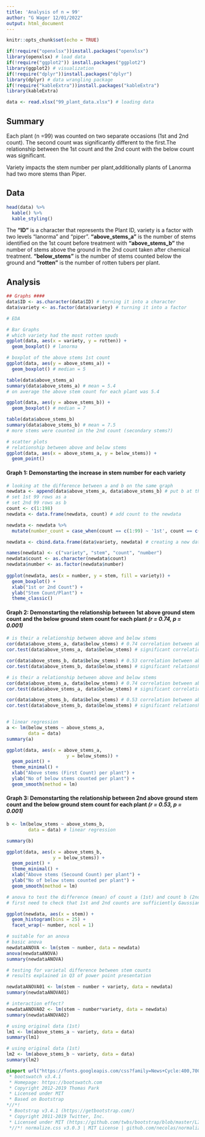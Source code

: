 ```yaml
---
title: 'Analysis of n = 99'
author: "G Wager 12/01/2022"
output: html_document
---
```


```r
knitr::opts_chunk$set(echo = TRUE)
```

```r
if(!require("openxlsx"))install.packages("openxlsx")
library(openxlsx) # load data 
if(!require("ggplot2")) install.packages("ggplot2")
library(ggplot2) # visualization
if(!require("dplyr"))install.packages("dplyr") 
library(dplyr) # data wrangling package
if(!require("kableExtra"))install.packages("kableExtra") 
library(kableExtra)

data <- read.xlsx("99_plant_data.xlsx") # loading data
```

## Summary
Each plant (n =99) was counted on two separate occasions (1st and 2nd count). The second count was significantly different to the first.The relationship between the 1st count and the 2nd count with the below count was significant.

Variety impacts the stem number per plant,additionally plants of Lanorma had two more stems than Piper.

## Data

```r
head(data) %>%
  kable() %>%
  kable_styling()
```

The **"ID"** is a character that represents the Plant ID, variety is a factor with two levels "lanorma" and "piper". **"above_stems_a"** is the number of stems identified on the 1st count before treatment with **"above_stems_b"** the number of stems above the ground in the 2nd count taken after chemical treatment. **"below_stems"** is the number of stems counted below the ground and **"rotten"** is the number of rotten tubers per plant.

## Analysis

```r

## Graphs ####
data$ID <- as.character(data$ID) # turning it into a character 
data$variety <- as.factor(data$variety) # turning it into a factor

# EDA

# Bar Graphs
# which variety had the most rotten spuds
ggplot(data, aes(x = variety, y = rotten)) +
  geom_boxplot() # lanorma

# boxplot of the above stems 1st count
ggplot(data, aes(y = above_stems_a)) +
  geom_boxplot() # median = 5 

table(data$above_stems_a)
summary(data$above_stems_a) # mean = 5.4 
# on average the above stem count for each plant was 5.4

ggplot(data, aes(y = above_stems_b)) +
  geom_boxplot() # median = 7 

table(data$above_stems_b)
summary(data$above_stems_b) # mean = 7.5
# more stems were counted in the 2nd count (secondary stems?)

# scatter plots
# relationship between above and below stems
ggplot(data, aes(x = above_stems_a, y = below_stems)) +
  geom_point()

```

#### Graph 1: Demonstarting the increase in stem number for each variety

```r

# looking at the difference between a and b on the same graph
newdata <- append(data$above_stems_a, data$above_stems_b) # put b at the bottom of A
# set 1st 99 rows as a 
# set 2nd 99 rows as b
count <- c(1:198)
newdata <- data.frame(newdata, count) # add count to the newdata

newdata <- newdata %>% 
  mutate(number_count = case_when(count == c(1:99) ~ '1st', count == c(100:198) ~ '2nd'))

newdata <- cbind.data.frame(data$variety, newdata) # creating a new data frame

names(newdata) <- c("variety", "stem", "count", "number")
newdata$count <- as.character(newdata$count)
newdata$number <- as.factor(newdata$number)
         
ggplot(newdata, aes(x = number, y = stem, fill = variety)) +
  geom_boxplot() +
  xlab("1st or 2nd Count") +
  ylab("Stem Count/Plant") +
  theme_classic()

```

#### Graph 2: Demonstarting the relationship between 1st above ground stem count and the below ground stem count for each plant *(r = 0.74, p = 0.001)*

```r

# is their a relationship between above and below stems
cor(data$above_stems_a, data$below_stems) # 0.74 correlation between above (first count) and below stems
cor.test(data$above_stems_a, data$below_stems) # significant correlation

cor(data$above_stems_b, data$below_stems) # 0.53 correlation between above (second count) and below stems
cor.test(data$above_stems_b, data$below_stems) # significant relationship

# is their a relationship between above and below stems
cor(data$above_stems_a, data$below_stems) # 0.74 correlation between above (first count) and below stems
cor.test(data$above_stems_a, data$below_stems) # significant correlation

cor(data$above_stems_b, data$below_stems) # 0.53 correlation between above (second count) and below stems
cor.test(data$above_stems_b, data$below_stems) # significant relationship


# linear regression
a <- lm(below_stems ~ above_stems_a,
        data = data)
summary(a)

```


```r

ggplot(data, aes(x = above_stems_a, 
                      y = below_stems)) +
  geom_point() +
  theme_minimal() +
  xlab("Above stems (First Count) per plant") +
  ylab("No of below stems counted per plant") +    
  geom_smooth(method = lm)

```

#### Graph 3: Demonstarting the relationship between 2nd above ground stem count and the below ground stem count for each plant *(r = 0.53, p = 0.001)*

```r
b <- lm(below_stems ~ above_stems_b,
        data = data) # linear regression

summary(b)
```



```r

ggplot(data, aes(x = above_stems_b, 
                 y = below_stems)) +
  geom_point() +
  theme_minimal() +
  xlab("Above stems (Secound Count) per plant") +
  ylab("No of below stems counted per plant") +    
  geom_smooth(method = lm)

```

```r

# anova to test the difference (mean) of count a (1st) and count b (2nd)
# first need to check that 1st and 2nd counts are sufficiently Gaussian 

ggplot(newdata, aes(x = stem)) +   
  geom_histogram(bins = 25) + 
  facet_wrap(~ number, ncol = 1) 

# suitable for an anova
# basic anova 
newdataANOVA <- lm(stem ~ number, data = newdata)
anova(newdataANOVA)
summary(newdataANOVA)

# testing for varietal difference between stem counts
# results explained in Q3 of power point presentation 

newdataANOVA01 <- lm(stem ~ number + variety, data = newdata)
summary(newdataANOVA01)

# interaction effect? 
newdataANOVA02 <- lm(stem ~ number*variety, data = newdata)
summary(newdataANOVA02)

# using original data (1st)
lm1 <- lm(above_stems_a ~ variety, data = data) 
summary(lm1)

# using original data (1st)
lm2 <- lm(above_stems_b ~ variety, data = data) 
summary(lm2)

```


```css
@import url("https://fonts.googleapis.com/css?family=News+Cycle:400,700&display=swap");/*!
 * bootswatch v3.4.1
 * Homepage: https://bootswatch.com
 * Copyright 2012-2019 Thomas Park
 * Licensed under MIT
 * Based on Bootstrap
*//*!
 * Bootstrap v3.4.1 (https://getbootstrap.com/)
 * Copyright 2011-2019 Twitter, Inc.
 * Licensed under MIT (https://github.com/twbs/bootstrap/blob/master/LICENSE)
 *//*! normalize.css v3.0.3 | MIT License | github.com/necolas/normalize.css */html{font-family:sans-serif;-ms-text-size-adjust:100%;-webkit-text-size-adjust:100%}body{margin:0}article,aside,details,figcaption,figure,footer,header,hgroup,main,menu,nav,section,summary{display:block}audio,canvas,progress,video{display:inline-block;vertical-align:baseline}audio:not([controls]){display:none;height:0}[hidden],template{display:none}a{background-color:transparent}a:active,a:hover{outline:0}abbr[title]{border-bottom:none;text-decoration:underline;text-decoration:underline dotted}b,strong{font-weight:bold}dfn{font-style:italic}h1{font-size:2em;margin:0.67em 0}mark{background:#ff0;color:#000}small{font-size:80%}sub,sup{font-size:75%;line-height:0;position:relative;vertical-align:baseline}sup{top:-0.5em}sub{bottom:-0.25em}img{border:0}svg:not(:root){overflow:hidden}figure{margin:1em 40px}hr{box-sizing:content-box;height:0}pre{overflow:auto}code,kbd,pre,samp{font-family:monospace, monospace;font-size:1em}button,input,optgroup,select,textarea{color:inherit;font:inherit;margin:0}button{overflow:visible}button,select{text-transform:none}button,html input[type="button"],input[type="reset"],input[type="submit"]{-webkit-appearance:button;cursor:pointer}button[disabled],html input[disabled]{cursor:default}button::-moz-focus-inner,input::-moz-focus-inner{border:0;padding:0}input{line-height:normal}input[type="checkbox"],input[type="radio"]{box-sizing:border-box;padding:0}input[type="number"]::-webkit-inner-spin-button,input[type="number"]::-webkit-outer-spin-button{height:auto}input[type="search"]{-webkit-appearance:textfield;box-sizing:content-box}input[type="search"]::-webkit-search-cancel-button,input[type="search"]::-webkit-search-decoration{-webkit-appearance:none}fieldset{border:1px solid #c0c0c0;margin:0 2px;padding:0.35em 0.625em 0.75em}legend{border:0;padding:0}textarea{overflow:auto}optgroup{font-weight:bold}table{border-collapse:collapse;border-spacing:0}td,th{padding:0}/*! Source: https://github.com/h5bp/html5-boilerplate/blob/master/src/css/main.css */@media print{*,*:before,*:after{color:#000 !important;text-shadow:none !important;background:transparent !important;box-shadow:none !important}a,a:visited{text-decoration:underline}a[href]:after{content:" (" attr(href) ")"}abbr[title]:after{content:" (" attr(title) ")"}a[href^="#"]:after,a[href^="javascript:"]:after{content:""}pre,blockquote{border:1px solid #999;page-break-inside:avoid}thead{display:table-header-group}tr,img{page-break-inside:avoid}img{max-width:100% !important}p,h2,h3{orphans:3;widows:3}h2,h3{page-break-after:avoid}.navbar{display:none}.btn>.caret,.dropup>.btn>.caret{border-top-color:#000 !important}.label{border:1px solid #000}.table{border-collapse:collapse !important}.table td,.table th{background-color:#fff !important}.table-bordered th,.table-bordered td{border:1px solid #ddd !important}}@font-face{font-family:"Glyphicons Halflings";src:url("../fonts/glyphicons-halflings-regular.eot");src:url("../fonts/glyphicons-halflings-regular.eot?#iefix") format("embedded-opentype"),url("../fonts/glyphicons-halflings-regular.woff2") format("woff2"),url("../fonts/glyphicons-halflings-regular.woff") format("woff"),url("../fonts/glyphicons-halflings-regular.ttf") format("truetype"),url("../fonts/glyphicons-halflings-regular.svg#glyphicons_halflingsregular") format("svg")}.glyphicon{position:relative;top:1px;display:inline-block;font-family:"Glyphicons Halflings";font-style:normal;font-weight:400;line-height:1;-webkit-font-smoothing:antialiased;-moz-osx-font-smoothing:grayscale}.glyphicon-asterisk:before{content:"\002a"}.glyphicon-plus:before{content:"\002b"}.glyphicon-euro:before,.glyphicon-eur:before{content:"\20ac"}.glyphicon-minus:before{content:"\2212"}.glyphicon-cloud:before{content:"\2601"}.glyphicon-envelope:before{content:"\2709"}.glyphicon-pencil:before{content:"\270f"}.glyphicon-glass:before{content:"\e001"}.glyphicon-music:before{content:"\e002"}.glyphicon-search:before{content:"\e003"}.glyphicon-heart:before{content:"\e005"}.glyphicon-star:before{content:"\e006"}.glyphicon-star-empty:before{content:"\e007"}.glyphicon-user:before{content:"\e008"}.glyphicon-film:before{content:"\e009"}.glyphicon-th-large:before{content:"\e010"}.glyphicon-th:before{content:"\e011"}.glyphicon-th-list:before{content:"\e012"}.glyphicon-ok:before{content:"\e013"}.glyphicon-remove:before{content:"\e014"}.glyphicon-zoom-in:before{content:"\e015"}.glyphicon-zoom-out:before{content:"\e016"}.glyphicon-off:before{content:"\e017"}.glyphicon-signal:before{content:"\e018"}.glyphicon-cog:before{content:"\e019"}.glyphicon-trash:before{content:"\e020"}.glyphicon-home:before{content:"\e021"}.glyphicon-file:before{content:"\e022"}.glyphicon-time:before{content:"\e023"}.glyphicon-road:before{content:"\e024"}.glyphicon-download-alt:before{content:"\e025"}.glyphicon-download:before{content:"\e026"}.glyphicon-upload:before{content:"\e027"}.glyphicon-inbox:before{content:"\e028"}.glyphicon-play-circle:before{content:"\e029"}.glyphicon-repeat:before{content:"\e030"}.glyphicon-refresh:before{content:"\e031"}.glyphicon-list-alt:before{content:"\e032"}.glyphicon-lock:before{content:"\e033"}.glyphicon-flag:before{content:"\e034"}.glyphicon-headphones:before{content:"\e035"}.glyphicon-volume-off:before{content:"\e036"}.glyphicon-volume-down:before{content:"\e037"}.glyphicon-volume-up:before{content:"\e038"}.glyphicon-qrcode:before{content:"\e039"}.glyphicon-barcode:before{content:"\e040"}.glyphicon-tag:before{content:"\e041"}.glyphicon-tags:before{content:"\e042"}.glyphicon-book:before{content:"\e043"}.glyphicon-bookmark:before{content:"\e044"}.glyphicon-print:before{content:"\e045"}.glyphicon-camera:before{content:"\e046"}.glyphicon-font:before{content:"\e047"}.glyphicon-bold:before{content:"\e048"}.glyphicon-italic:before{content:"\e049"}.glyphicon-text-height:before{content:"\e050"}.glyphicon-text-width:before{content:"\e051"}.glyphicon-align-left:before{content:"\e052"}.glyphicon-align-center:before{content:"\e053"}.glyphicon-align-right:before{content:"\e054"}.glyphicon-align-justify:before{content:"\e055"}.glyphicon-list:before{content:"\e056"}.glyphicon-indent-left:before{content:"\e057"}.glyphicon-indent-right:before{content:"\e058"}.glyphicon-facetime-video:before{content:"\e059"}.glyphicon-picture:before{content:"\e060"}.glyphicon-map-marker:before{content:"\e062"}.glyphicon-adjust:before{content:"\e063"}.glyphicon-tint:before{content:"\e064"}.glyphicon-edit:before{content:"\e065"}.glyphicon-share:before{content:"\e066"}.glyphicon-check:before{content:"\e067"}.glyphicon-move:before{content:"\e068"}.glyphicon-step-backward:before{content:"\e069"}.glyphicon-fast-backward:before{content:"\e070"}.glyphicon-backward:before{content:"\e071"}.glyphicon-play:before{content:"\e072"}.glyphicon-pause:before{content:"\e073"}.glyphicon-stop:before{content:"\e074"}.glyphicon-forward:before{content:"\e075"}.glyphicon-fast-forward:before{content:"\e076"}.glyphicon-step-forward:before{content:"\e077"}.glyphicon-eject:before{content:"\e078"}.glyphicon-chevron-left:before{content:"\e079"}.glyphicon-chevron-right:before{content:"\e080"}.glyphicon-plus-sign:before{content:"\e081"}.glyphicon-minus-sign:before{content:"\e082"}.glyphicon-remove-sign:before{content:"\e083"}.glyphicon-ok-sign:before{content:"\e084"}.glyphicon-question-sign:before{content:"\e085"}.glyphicon-info-sign:before{content:"\e086"}.glyphicon-screenshot:before{content:"\e087"}.glyphicon-remove-circle:before{content:"\e088"}.glyphicon-ok-circle:before{content:"\e089"}.glyphicon-ban-circle:before{content:"\e090"}.glyphicon-arrow-left:before{content:"\e091"}.glyphicon-arrow-right:before{content:"\e092"}.glyphicon-arrow-up:before{content:"\e093"}.glyphicon-arrow-down:before{content:"\e094"}.glyphicon-share-alt:before{content:"\e095"}.glyphicon-resize-full:before{content:"\e096"}.glyphicon-resize-small:before{content:"\e097"}.glyphicon-exclamation-sign:before{content:"\e101"}.glyphicon-gift:before{content:"\e102"}.glyphicon-leaf:before{content:"\e103"}.glyphicon-fire:before{content:"\e104"}.glyphicon-eye-open:before{content:"\e105"}.glyphicon-eye-close:before{content:"\e106"}.glyphicon-warning-sign:before{content:"\e107"}.glyphicon-plane:before{content:"\e108"}.glyphicon-calendar:before{content:"\e109"}.glyphicon-random:before{content:"\e110"}.glyphicon-comment:before{content:"\e111"}.glyphicon-magnet:before{content:"\e112"}.glyphicon-chevron-up:before{content:"\e113"}.glyphicon-chevron-down:before{content:"\e114"}.glyphicon-retweet:before{content:"\e115"}.glyphicon-shopping-cart:before{content:"\e116"}.glyphicon-folder-close:before{content:"\e117"}.glyphicon-folder-open:before{content:"\e118"}.glyphicon-resize-vertical:before{content:"\e119"}.glyphicon-resize-horizontal:before{content:"\e120"}.glyphicon-hdd:before{content:"\e121"}.glyphicon-bullhorn:before{content:"\e122"}.glyphicon-bell:before{content:"\e123"}.glyphicon-certificate:before{content:"\e124"}.glyphicon-thumbs-up:before{content:"\e125"}.glyphicon-thumbs-down:before{content:"\e126"}.glyphicon-hand-right:before{content:"\e127"}.glyphicon-hand-left:before{content:"\e128"}.glyphicon-hand-up:before{content:"\e129"}.glyphicon-hand-down:before{content:"\e130"}.glyphicon-circle-arrow-right:before{content:"\e131"}.glyphicon-circle-arrow-left:before{content:"\e132"}.glyphicon-circle-arrow-up:before{content:"\e133"}.glyphicon-circle-arrow-down:before{content:"\e134"}.glyphicon-globe:before{content:"\e135"}.glyphicon-wrench:before{content:"\e136"}.glyphicon-tasks:before{content:"\e137"}.glyphicon-filter:before{content:"\e138"}.glyphicon-briefcase:before{content:"\e139"}.glyphicon-fullscreen:before{content:"\e140"}.glyphicon-dashboard:before{content:"\e141"}.glyphicon-paperclip:before{content:"\e142"}.glyphicon-heart-empty:before{content:"\e143"}.glyphicon-link:before{content:"\e144"}.glyphicon-phone:before{content:"\e145"}.glyphicon-pushpin:before{content:"\e146"}.glyphicon-usd:before{content:"\e148"}.glyphicon-gbp:before{content:"\e149"}.glyphicon-sort:before{content:"\e150"}.glyphicon-sort-by-alphabet:before{content:"\e151"}.glyphicon-sort-by-alphabet-alt:before{content:"\e152"}.glyphicon-sort-by-order:before{content:"\e153"}.glyphicon-sort-by-order-alt:before{content:"\e154"}.glyphicon-sort-by-attributes:before{content:"\e155"}.glyphicon-sort-by-attributes-alt:before{content:"\e156"}.glyphicon-unchecked:before{content:"\e157"}.glyphicon-expand:before{content:"\e158"}.glyphicon-collapse-down:before{content:"\e159"}.glyphicon-collapse-up:before{content:"\e160"}.glyphicon-log-in:before{content:"\e161"}.glyphicon-flash:before{content:"\e162"}.glyphicon-log-out:before{content:"\e163"}.glyphicon-new-window:before{content:"\e164"}.glyphicon-record:before{content:"\e165"}.glyphicon-save:before{content:"\e166"}.glyphicon-open:before{content:"\e167"}.glyphicon-saved:before{content:"\e168"}.glyphicon-import:before{content:"\e169"}.glyphicon-export:before{content:"\e170"}.glyphicon-send:before{content:"\e171"}.glyphicon-floppy-disk:before{content:"\e172"}.glyphicon-floppy-saved:before{content:"\e173"}.glyphicon-floppy-remove:before{content:"\e174"}.glyphicon-floppy-save:before{content:"\e175"}.glyphicon-floppy-open:before{content:"\e176"}.glyphicon-credit-card:before{content:"\e177"}.glyphicon-transfer:before{content:"\e178"}.glyphicon-cutlery:before{content:"\e179"}.glyphicon-header:before{content:"\e180"}.glyphicon-compressed:before{content:"\e181"}.glyphicon-earphone:before{content:"\e182"}.glyphicon-phone-alt:before{content:"\e183"}.glyphicon-tower:before{content:"\e184"}.glyphicon-stats:before{content:"\e185"}.glyphicon-sd-video:before{content:"\e186"}.glyphicon-hd-video:before{content:"\e187"}.glyphicon-subtitles:before{content:"\e188"}.glyphicon-sound-stereo:before{content:"\e189"}.glyphicon-sound-dolby:before{content:"\e190"}.glyphicon-sound-5-1:before{content:"\e191"}.glyphicon-sound-6-1:before{content:"\e192"}.glyphicon-sound-7-1:before{content:"\e193"}.glyphicon-copyright-mark:before{content:"\e194"}.glyphicon-registration-mark:before{content:"\e195"}.glyphicon-cloud-download:before{content:"\e197"}.glyphicon-cloud-upload:before{content:"\e198"}.glyphicon-tree-conifer:before{content:"\e199"}.glyphicon-tree-deciduous:before{content:"\e200"}.glyphicon-cd:before{content:"\e201"}.glyphicon-save-file:before{content:"\e202"}.glyphicon-open-file:before{content:"\e203"}.glyphicon-level-up:before{content:"\e204"}.glyphicon-copy:before{content:"\e205"}.glyphicon-paste:before{content:"\e206"}.glyphicon-alert:before{content:"\e209"}.glyphicon-equalizer:before{content:"\e210"}.glyphicon-king:before{content:"\e211"}.glyphicon-queen:before{content:"\e212"}.glyphicon-pawn:before{content:"\e213"}.glyphicon-bishop:before{content:"\e214"}.glyphicon-knight:before{content:"\e215"}.glyphicon-baby-formula:before{content:"\e216"}.glyphicon-tent:before{content:"\26fa"}.glyphicon-blackboard:before{content:"\e218"}.glyphicon-bed:before{content:"\e219"}.glyphicon-apple:before{content:"\f8ff"}.glyphicon-erase:before{content:"\e221"}.glyphicon-hourglass:before{content:"\231b"}.glyphicon-lamp:before{content:"\e223"}.glyphicon-duplicate:before{content:"\e224"}.glyphicon-piggy-bank:before{content:"\e225"}.glyphicon-scissors:before{content:"\e226"}.glyphicon-bitcoin:before{content:"\e227"}.glyphicon-btc:before{content:"\e227"}.glyphicon-xbt:before{content:"\e227"}.glyphicon-yen:before{content:"\00a5"}.glyphicon-jpy:before{content:"\00a5"}.glyphicon-ruble:before{content:"\20bd"}.glyphicon-rub:before{content:"\20bd"}.glyphicon-scale:before{content:"\e230"}.glyphicon-ice-lolly:before{content:"\e231"}.glyphicon-ice-lolly-tasted:before{content:"\e232"}.glyphicon-education:before{content:"\e233"}.glyphicon-option-horizontal:before{content:"\e234"}.glyphicon-option-vertical:before{content:"\e235"}.glyphicon-menu-hamburger:before{content:"\e236"}.glyphicon-modal-window:before{content:"\e237"}.glyphicon-oil:before{content:"\e238"}.glyphicon-grain:before{content:"\e239"}.glyphicon-sunglasses:before{content:"\e240"}.glyphicon-text-size:before{content:"\e241"}.glyphicon-text-color:before{content:"\e242"}.glyphicon-text-background:before{content:"\e243"}.glyphicon-object-align-top:before{content:"\e244"}.glyphicon-object-align-bottom:before{content:"\e245"}.glyphicon-object-align-horizontal:before{content:"\e246"}.glyphicon-object-align-left:before{content:"\e247"}.glyphicon-object-align-vertical:before{content:"\e248"}.glyphicon-object-align-right:before{content:"\e249"}.glyphicon-triangle-right:before{content:"\e250"}.glyphicon-triangle-left:before{content:"\e251"}.glyphicon-triangle-bottom:before{content:"\e252"}.glyphicon-triangle-top:before{content:"\e253"}.glyphicon-console:before{content:"\e254"}.glyphicon-superscript:before{content:"\e255"}.glyphicon-subscript:before{content:"\e256"}.glyphicon-menu-left:before{content:"\e257"}.glyphicon-menu-right:before{content:"\e258"}.glyphicon-menu-down:before{content:"\e259"}.glyphicon-menu-up:before{content:"\e260"}*{box-sizing:border-box}*:before,*:after{box-sizing:border-box}html{font-size:10px;-webkit-tap-highlight-color:rgba(0,0,0,0)}body{font-family:Georgia,"Times New Roman",Times,serif;font-size:15px;line-height:1.42857143;color:#777777;background-color:#ffffff}input,button,select,textarea{font-family:inherit;font-size:inherit;line-height:inherit}a{color:#eb6864;text-decoration:none}a:hover,a:focus{color:#e22620;text-decoration:underline}a:focus{outline:5px auto -webkit-focus-ring-color;outline-offset:-2px}figure{margin:0}img{vertical-align:middle}.img-responsive,.thumbnail>img,.thumbnail a>img,.carousel-inner>.item>img,.carousel-inner>.item>a>img{display:block;max-width:100%;height:auto}.img-rounded{border-radius:6px}.img-thumbnail{padding:4px;line-height:1.42857143;background-color:#ffffff;border:1px solid #dddddd;border-radius:4px;transition:all .2s ease-in-out;display:inline-block;max-width:100%;height:auto}.img-circle{border-radius:50%}hr{margin-top:21px;margin-bottom:21px;border:0;border-top:1px solid #eeeeee}.sr-only{position:absolute;width:1px;height:1px;padding:0;margin:-1px;overflow:hidden;clip:rect(0, 0, 0, 0);border:0}.sr-only-focusable:active,.sr-only-focusable:focus{position:static;width:auto;height:auto;margin:0;overflow:visible;clip:auto}[role="button"]{cursor:pointer}h1,h2,h3,h4,h5,h6,.h1,.h2,.h3,.h4,.h5,.h6{font-family:"News Cycle","Arial Narrow Bold",sans-serif;font-weight:700;line-height:1.1;color:#000000}h1 small,h2 small,h3 small,h4 small,h5 small,h6 small,.h1 small,.h2 small,.h3 small,.h4 small,.h5 small,.h6 small,h1 .small,h2 .small,h3 .small,h4 .small,h5 .small,h6 .small,.h1 .small,.h2 .small,.h3 .small,.h4 .small,.h5 .small,.h6 .small{font-weight:400;line-height:1;color:#999999}h1,.h1,h2,.h2,h3,.h3{margin-top:21px;margin-bottom:10.5px}h1 small,.h1 small,h2 small,.h2 small,h3 small,.h3 small,h1 .small,.h1 .small,h2 .small,.h2 .small,h3 .small,.h3 .small{font-size:65%}h4,.h4,h5,.h5,h6,.h6{margin-top:10.5px;margin-bottom:10.5px}h4 small,.h4 small,h5 small,.h5 small,h6 small,.h6 small,h4 .small,.h4 .small,h5 .small,.h5 .small,h6 .small,.h6 .small{font-size:75%}h1,.h1{font-size:39px}h2,.h2{font-size:32px}h3,.h3{font-size:26px}h4,.h4{font-size:19px}h5,.h5{font-size:15px}h6,.h6{font-size:13px}p{margin:0 0 10.5px}.lead{margin-bottom:21px;font-size:17px;font-weight:300;line-height:1.4}@media (min-width:768px){.lead{font-size:22.5px}}small,.small{font-size:86%}mark,.mark{padding:.2em;background-color:#fcf8e3}.text-left{text-align:left}.text-right{text-align:right}.text-center{text-align:center}.text-justify{text-align:justify}.text-nowrap{white-space:nowrap}.text-lowercase{text-transform:lowercase}.text-uppercase{text-transform:uppercase}.text-capitalize{text-transform:capitalize}.text-muted{color:#999999}.text-primary{color:#eb6864}a.text-primary:hover,a.text-primary:focus{color:#e53c37}.text-success{color:#468847}a.text-success:hover,a.text-success:focus{color:#356635}.text-info{color:#3a87ad}a.text-info:hover,a.text-info:focus{color:#2d6987}.text-warning{color:#c09853}a.text-warning:hover,a.text-warning:focus{color:#a47e3c}.text-danger{color:#b94a48}a.text-danger:hover,a.text-danger:focus{color:#953b39}.bg-primary{color:#fff;background-color:#eb6864}a.bg-primary:hover,a.bg-primary:focus{background-color:#e53c37}.bg-success{background-color:#dff0d8}a.bg-success:hover,a.bg-success:focus{background-color:#c1e2b3}.bg-info{background-color:#d9edf7}a.bg-info:hover,a.bg-info:focus{background-color:#afd9ee}.bg-warning{background-color:#fcf8e3}a.bg-warning:hover,a.bg-warning:focus{background-color:#f7ecb5}.bg-danger{background-color:#f2dede}a.bg-danger:hover,a.bg-danger:focus{background-color:#e4b9b9}.page-header{padding-bottom:9.5px;margin:42px 0 21px;border-bottom:1px solid #eeeeee}ul,ol{margin-top:0;margin-bottom:10.5px}ul ul,ol ul,ul ol,ol ol{margin-bottom:0}.list-unstyled{padding-left:0;list-style:none}.list-inline{padding-left:0;list-style:none;margin-left:-5px}.list-inline>li{display:inline-block;padding-right:5px;padding-left:5px}dl{margin-top:0;margin-bottom:21px}dt,dd{line-height:1.42857143}dt{font-weight:700}dd{margin-left:0}@media (min-width:768px){.dl-horizontal dt{float:left;width:160px;clear:left;text-align:right;overflow:hidden;text-overflow:ellipsis;white-space:nowrap}.dl-horizontal dd{margin-left:180px}}abbr[title],abbr[data-original-title]{cursor:help}.initialism{font-size:90%;text-transform:uppercase}blockquote{padding:10.5px 21px;margin:0 0 21px;font-size:18.75px;border-left:5px solid #eeeeee}blockquote p:last-child,blockquote ul:last-child,blockquote ol:last-child{margin-bottom:0}blockquote footer,blockquote small,blockquote .small{display:block;font-size:80%;line-height:1.42857143;color:#999999}blockquote footer:before,blockquote small:before,blockquote .small:before{content:"\2014 \00A0"}.blockquote-reverse,blockquote.pull-right{padding-right:15px;padding-left:0;text-align:right;border-right:5px solid #eeeeee;border-left:0}.blockquote-reverse footer:before,blockquote.pull-right footer:before,.blockquote-reverse small:before,blockquote.pull-right small:before,.blockquote-reverse .small:before,blockquote.pull-right .small:before{content:""}.blockquote-reverse footer:after,blockquote.pull-right footer:after,.blockquote-reverse small:after,blockquote.pull-right small:after,.blockquote-reverse .small:after,blockquote.pull-right .small:after{content:"\00A0 \2014"}address{margin-bottom:21px;font-style:normal;line-height:1.42857143}code,kbd,pre,samp{font-family:Menlo,Monaco,Consolas,"Courier New",monospace}code{padding:2px 4px;font-size:90%;color:#c7254e;background-color:#f9f2f4;border-radius:4px}kbd{padding:2px 4px;font-size:90%;color:#ffffff;background-color:#333333;border-radius:3px;box-shadow:inset 0 -1px 0 rgba(0,0,0,0.25)}kbd kbd{padding:0;font-size:100%;font-weight:700;box-shadow:none}pre{display:block;padding:10px;margin:0 0 10.5px;font-size:14px;line-height:1.42857143;color:#333333;word-break:break-all;word-wrap:break-word;background-color:#f5f5f5;border:1px solid #cccccc;border-radius:4px}pre code{padding:0;font-size:inherit;color:inherit;white-space:pre-wrap;background-color:transparent;border-radius:0}.pre-scrollable{max-height:340px;overflow-y:scroll}.container{padding-right:15px;padding-left:15px;margin-right:auto;margin-left:auto}@media (min-width:768px){.container{width:750px}}@media (min-width:992px){.container{width:970px}}@media (min-width:1200px){.container{width:1170px}}.container-fluid{padding-right:15px;padding-left:15px;margin-right:auto;margin-left:auto}.row{margin-right:-15px;margin-left:-15px}.row-no-gutters{margin-right:0;margin-left:0}.row-no-gutters [class*="col-"]{padding-right:0;padding-left:0}.col-xs-1,.col-sm-1,.col-md-1,.col-lg-1,.col-xs-2,.col-sm-2,.col-md-2,.col-lg-2,.col-xs-3,.col-sm-3,.col-md-3,.col-lg-3,.col-xs-4,.col-sm-4,.col-md-4,.col-lg-4,.col-xs-5,.col-sm-5,.col-md-5,.col-lg-5,.col-xs-6,.col-sm-6,.col-md-6,.col-lg-6,.col-xs-7,.col-sm-7,.col-md-7,.col-lg-7,.col-xs-8,.col-sm-8,.col-md-8,.col-lg-8,.col-xs-9,.col-sm-9,.col-md-9,.col-lg-9,.col-xs-10,.col-sm-10,.col-md-10,.col-lg-10,.col-xs-11,.col-sm-11,.col-md-11,.col-lg-11,.col-xs-12,.col-sm-12,.col-md-12,.col-lg-12{position:relative;min-height:1px;padding-right:15px;padding-left:15px}.col-xs-1,.col-xs-2,.col-xs-3,.col-xs-4,.col-xs-5,.col-xs-6,.col-xs-7,.col-xs-8,.col-xs-9,.col-xs-10,.col-xs-11,.col-xs-12{float:left}.col-xs-12{width:100%}.col-xs-11{width:91.66666667%}.col-xs-10{width:83.33333333%}.col-xs-9{width:75%}.col-xs-8{width:66.66666667%}.col-xs-7{width:58.33333333%}.col-xs-6{width:50%}.col-xs-5{width:41.66666667%}.col-xs-4{width:33.33333333%}.col-xs-3{width:25%}.col-xs-2{width:16.66666667%}.col-xs-1{width:8.33333333%}.col-xs-pull-12{right:100%}.col-xs-pull-11{right:91.66666667%}.col-xs-pull-10{right:83.33333333%}.col-xs-pull-9{right:75%}.col-xs-pull-8{right:66.66666667%}.col-xs-pull-7{right:58.33333333%}.col-xs-pull-6{right:50%}.col-xs-pull-5{right:41.66666667%}.col-xs-pull-4{right:33.33333333%}.col-xs-pull-3{right:25%}.col-xs-pull-2{right:16.66666667%}.col-xs-pull-1{right:8.33333333%}.col-xs-pull-0{right:auto}.col-xs-push-12{left:100%}.col-xs-push-11{left:91.66666667%}.col-xs-push-10{left:83.33333333%}.col-xs-push-9{left:75%}.col-xs-push-8{left:66.66666667%}.col-xs-push-7{left:58.33333333%}.col-xs-push-6{left:50%}.col-xs-push-5{left:41.66666667%}.col-xs-push-4{left:33.33333333%}.col-xs-push-3{left:25%}.col-xs-push-2{left:16.66666667%}.col-xs-push-1{left:8.33333333%}.col-xs-push-0{left:auto}.col-xs-offset-12{margin-left:100%}.col-xs-offset-11{margin-left:91.66666667%}.col-xs-offset-10{margin-left:83.33333333%}.col-xs-offset-9{margin-left:75%}.col-xs-offset-8{margin-left:66.66666667%}.col-xs-offset-7{margin-left:58.33333333%}.col-xs-offset-6{margin-left:50%}.col-xs-offset-5{margin-left:41.66666667%}.col-xs-offset-4{margin-left:33.33333333%}.col-xs-offset-3{margin-left:25%}.col-xs-offset-2{margin-left:16.66666667%}.col-xs-offset-1{margin-left:8.33333333%}.col-xs-offset-0{margin-left:0%}@media (min-width:768px){.col-sm-1,.col-sm-2,.col-sm-3,.col-sm-4,.col-sm-5,.col-sm-6,.col-sm-7,.col-sm-8,.col-sm-9,.col-sm-10,.col-sm-11,.col-sm-12{float:left}.col-sm-12{width:100%}.col-sm-11{width:91.66666667%}.col-sm-10{width:83.33333333%}.col-sm-9{width:75%}.col-sm-8{width:66.66666667%}.col-sm-7{width:58.33333333%}.col-sm-6{width:50%}.col-sm-5{width:41.66666667%}.col-sm-4{width:33.33333333%}.col-sm-3{width:25%}.col-sm-2{width:16.66666667%}.col-sm-1{width:8.33333333%}.col-sm-pull-12{right:100%}.col-sm-pull-11{right:91.66666667%}.col-sm-pull-10{right:83.33333333%}.col-sm-pull-9{right:75%}.col-sm-pull-8{right:66.66666667%}.col-sm-pull-7{right:58.33333333%}.col-sm-pull-6{right:50%}.col-sm-pull-5{right:41.66666667%}.col-sm-pull-4{right:33.33333333%}.col-sm-pull-3{right:25%}.col-sm-pull-2{right:16.66666667%}.col-sm-pull-1{right:8.33333333%}.col-sm-pull-0{right:auto}.col-sm-push-12{left:100%}.col-sm-push-11{left:91.66666667%}.col-sm-push-10{left:83.33333333%}.col-sm-push-9{left:75%}.col-sm-push-8{left:66.66666667%}.col-sm-push-7{left:58.33333333%}.col-sm-push-6{left:50%}.col-sm-push-5{left:41.66666667%}.col-sm-push-4{left:33.33333333%}.col-sm-push-3{left:25%}.col-sm-push-2{left:16.66666667%}.col-sm-push-1{left:8.33333333%}.col-sm-push-0{left:auto}.col-sm-offset-12{margin-left:100%}.col-sm-offset-11{margin-left:91.66666667%}.col-sm-offset-10{margin-left:83.33333333%}.col-sm-offset-9{margin-left:75%}.col-sm-offset-8{margin-left:66.66666667%}.col-sm-offset-7{margin-left:58.33333333%}.col-sm-offset-6{margin-left:50%}.col-sm-offset-5{margin-left:41.66666667%}.col-sm-offset-4{margin-left:33.33333333%}.col-sm-offset-3{margin-left:25%}.col-sm-offset-2{margin-left:16.66666667%}.col-sm-offset-1{margin-left:8.33333333%}.col-sm-offset-0{margin-left:0%}}@media (min-width:992px){.col-md-1,.col-md-2,.col-md-3,.col-md-4,.col-md-5,.col-md-6,.col-md-7,.col-md-8,.col-md-9,.col-md-10,.col-md-11,.col-md-12{float:left}.col-md-12{width:100%}.col-md-11{width:91.66666667%}.col-md-10{width:83.33333333%}.col-md-9{width:75%}.col-md-8{width:66.66666667%}.col-md-7{width:58.33333333%}.col-md-6{width:50%}.col-md-5{width:41.66666667%}.col-md-4{width:33.33333333%}.col-md-3{width:25%}.col-md-2{width:16.66666667%}.col-md-1{width:8.33333333%}.col-md-pull-12{right:100%}.col-md-pull-11{right:91.66666667%}.col-md-pull-10{right:83.33333333%}.col-md-pull-9{right:75%}.col-md-pull-8{right:66.66666667%}.col-md-pull-7{right:58.33333333%}.col-md-pull-6{right:50%}.col-md-pull-5{right:41.66666667%}.col-md-pull-4{right:33.33333333%}.col-md-pull-3{right:25%}.col-md-pull-2{right:16.66666667%}.col-md-pull-1{right:8.33333333%}.col-md-pull-0{right:auto}.col-md-push-12{left:100%}.col-md-push-11{left:91.66666667%}.col-md-push-10{left:83.33333333%}.col-md-push-9{left:75%}.col-md-push-8{left:66.66666667%}.col-md-push-7{left:58.33333333%}.col-md-push-6{left:50%}.col-md-push-5{left:41.66666667%}.col-md-push-4{left:33.33333333%}.col-md-push-3{left:25%}.col-md-push-2{left:16.66666667%}.col-md-push-1{left:8.33333333%}.col-md-push-0{left:auto}.col-md-offset-12{margin-left:100%}.col-md-offset-11{margin-left:91.66666667%}.col-md-offset-10{margin-left:83.33333333%}.col-md-offset-9{margin-left:75%}.col-md-offset-8{margin-left:66.66666667%}.col-md-offset-7{margin-left:58.33333333%}.col-md-offset-6{margin-left:50%}.col-md-offset-5{margin-left:41.66666667%}.col-md-offset-4{margin-left:33.33333333%}.col-md-offset-3{margin-left:25%}.col-md-offset-2{margin-left:16.66666667%}.col-md-offset-1{margin-left:8.33333333%}.col-md-offset-0{margin-left:0%}}@media (min-width:1200px){.col-lg-1,.col-lg-2,.col-lg-3,.col-lg-4,.col-lg-5,.col-lg-6,.col-lg-7,.col-lg-8,.col-lg-9,.col-lg-10,.col-lg-11,.col-lg-12{float:left}.col-lg-12{width:100%}.col-lg-11{width:91.66666667%}.col-lg-10{width:83.33333333%}.col-lg-9{width:75%}.col-lg-8{width:66.66666667%}.col-lg-7{width:58.33333333%}.col-lg-6{width:50%}.col-lg-5{width:41.66666667%}.col-lg-4{width:33.33333333%}.col-lg-3{width:25%}.col-lg-2{width:16.66666667%}.col-lg-1{width:8.33333333%}.col-lg-pull-12{right:100%}.col-lg-pull-11{right:91.66666667%}.col-lg-pull-10{right:83.33333333%}.col-lg-pull-9{right:75%}.col-lg-pull-8{right:66.66666667%}.col-lg-pull-7{right:58.33333333%}.col-lg-pull-6{right:50%}.col-lg-pull-5{right:41.66666667%}.col-lg-pull-4{right:33.33333333%}.col-lg-pull-3{right:25%}.col-lg-pull-2{right:16.66666667%}.col-lg-pull-1{right:8.33333333%}.col-lg-pull-0{right:auto}.col-lg-push-12{left:100%}.col-lg-push-11{left:91.66666667%}.col-lg-push-10{left:83.33333333%}.col-lg-push-9{left:75%}.col-lg-push-8{left:66.66666667%}.col-lg-push-7{left:58.33333333%}.col-lg-push-6{left:50%}.col-lg-push-5{left:41.66666667%}.col-lg-push-4{left:33.33333333%}.col-lg-push-3{left:25%}.col-lg-push-2{left:16.66666667%}.col-lg-push-1{left:8.33333333%}.col-lg-push-0{left:auto}.col-lg-offset-12{margin-left:100%}.col-lg-offset-11{margin-left:91.66666667%}.col-lg-offset-10{margin-left:83.33333333%}.col-lg-offset-9{margin-left:75%}.col-lg-offset-8{margin-left:66.66666667%}.col-lg-offset-7{margin-left:58.33333333%}.col-lg-offset-6{margin-left:50%}.col-lg-offset-5{margin-left:41.66666667%}.col-lg-offset-4{margin-left:33.33333333%}.col-lg-offset-3{margin-left:25%}.col-lg-offset-2{margin-left:16.66666667%}.col-lg-offset-1{margin-left:8.33333333%}.col-lg-offset-0{margin-left:0%}}table{background-color:transparent}table col[class*="col-"]{position:static;display:table-column;float:none}table td[class*="col-"],table th[class*="col-"]{position:static;display:table-cell;float:none}caption{padding-top:8px;padding-bottom:8px;color:#999999;text-align:left}th{text-align:left}.table{width:100%;max-width:100%;margin-bottom:21px}.table>thead>tr>th,.table>tbody>tr>th,.table>tfoot>tr>th,.table>thead>tr>td,.table>tbody>tr>td,.table>tfoot>tr>td{padding:8px;line-height:1.42857143;vertical-align:top;border-top:1px solid #dddddd}.table>thead>tr>th{vertical-align:bottom;border-bottom:2px solid #dddddd}.table>caption+thead>tr:first-child>th,.table>colgroup+thead>tr:first-child>th,.table>thead:first-child>tr:first-child>th,.table>caption+thead>tr:first-child>td,.table>colgroup+thead>tr:first-child>td,.table>thead:first-child>tr:first-child>td{border-top:0}.table>tbody+tbody{border-top:2px solid #dddddd}.table .table{background-color:#ffffff}.table-condensed>thead>tr>th,.table-condensed>tbody>tr>th,.table-condensed>tfoot>tr>th,.table-condensed>thead>tr>td,.table-condensed>tbody>tr>td,.table-condensed>tfoot>tr>td{padding:5px}.table-bordered{border:1px solid #dddddd}.table-bordered>thead>tr>th,.table-bordered>tbody>tr>th,.table-bordered>tfoot>tr>th,.table-bordered>thead>tr>td,.table-bordered>tbody>tr>td,.table-bordered>tfoot>tr>td{border:1px solid #dddddd}.table-bordered>thead>tr>th,.table-bordered>thead>tr>td{border-bottom-width:2px}.table-striped>tbody>tr:nth-of-type(odd){background-color:#f9f9f9}.table-hover>tbody>tr:hover{background-color:#f5f5f5}.table>thead>tr>td.active,.table>tbody>tr>td.active,.table>tfoot>tr>td.active,.table>thead>tr>th.active,.table>tbody>tr>th.active,.table>tfoot>tr>th.active,.table>thead>tr.active>td,.table>tbody>tr.active>td,.table>tfoot>tr.active>td,.table>thead>tr.active>th,.table>tbody>tr.active>th,.table>tfoot>tr.active>th{background-color:#f5f5f5}.table-hover>tbody>tr>td.active:hover,.table-hover>tbody>tr>th.active:hover,.table-hover>tbody>tr.active:hover>td,.table-hover>tbody>tr:hover>.active,.table-hover>tbody>tr.active:hover>th{background-color:#e8e8e8}.table>thead>tr>td.success,.table>tbody>tr>td.success,.table>tfoot>tr>td.success,.table>thead>tr>th.success,.table>tbody>tr>th.success,.table>tfoot>tr>th.success,.table>thead>tr.success>td,.table>tbody>tr.success>td,.table>tfoot>tr.success>td,.table>thead>tr.success>th,.table>tbody>tr.success>th,.table>tfoot>tr.success>th{background-color:#dff0d8}.table-hover>tbody>tr>td.success:hover,.table-hover>tbody>tr>th.success:hover,.table-hover>tbody>tr.success:hover>td,.table-hover>tbody>tr:hover>.success,.table-hover>tbody>tr.success:hover>th{background-color:#d0e9c6}.table>thead>tr>td.info,.table>tbody>tr>td.info,.table>tfoot>tr>td.info,.table>thead>tr>th.info,.table>tbody>tr>th.info,.table>tfoot>tr>th.info,.table>thead>tr.info>td,.table>tbody>tr.info>td,.table>tfoot>tr.info>td,.table>thead>tr.info>th,.table>tbody>tr.info>th,.table>tfoot>tr.info>th{background-color:#d9edf7}.table-hover>tbody>tr>td.info:hover,.table-hover>tbody>tr>th.info:hover,.table-hover>tbody>tr.info:hover>td,.table-hover>tbody>tr:hover>.info,.table-hover>tbody>tr.info:hover>th{background-color:#c4e3f3}.table>thead>tr>td.warning,.table>tbody>tr>td.warning,.table>tfoot>tr>td.warning,.table>thead>tr>th.warning,.table>tbody>tr>th.warning,.table>tfoot>tr>th.warning,.table>thead>tr.warning>td,.table>tbody>tr.warning>td,.table>tfoot>tr.warning>td,.table>thead>tr.warning>th,.table>tbody>tr.warning>th,.table>tfoot>tr.warning>th{background-color:#fcf8e3}.table-hover>tbody>tr>td.warning:hover,.table-hover>tbody>tr>th.warning:hover,.table-hover>tbody>tr.warning:hover>td,.table-hover>tbody>tr:hover>.warning,.table-hover>tbody>tr.warning:hover>th{background-color:#faf2cc}.table>thead>tr>td.danger,.table>tbody>tr>td.danger,.table>tfoot>tr>td.danger,.table>thead>tr>th.danger,.table>tbody>tr>th.danger,.table>tfoot>tr>th.danger,.table>thead>tr.danger>td,.table>tbody>tr.danger>td,.table>tfoot>tr.danger>td,.table>thead>tr.danger>th,.table>tbody>tr.danger>th,.table>tfoot>tr.danger>th{background-color:#f2dede}.table-hover>tbody>tr>td.danger:hover,.table-hover>tbody>tr>th.danger:hover,.table-hover>tbody>tr.danger:hover>td,.table-hover>tbody>tr:hover>.danger,.table-hover>tbody>tr.danger:hover>th{background-color:#ebcccc}.table-responsive{min-height:.01%;overflow-x:auto}@media screen and (max-width:767px){.table-responsive{width:100%;margin-bottom:15.75px;overflow-y:hidden;-ms-overflow-style:-ms-autohiding-scrollbar;border:1px solid #dddddd}.table-responsive>.table{margin-bottom:0}.table-responsive>.table>thead>tr>th,.table-responsive>.table>tbody>tr>th,.table-responsive>.table>tfoot>tr>th,.table-responsive>.table>thead>tr>td,.table-responsive>.table>tbody>tr>td,.table-responsive>.table>tfoot>tr>td{white-space:nowrap}.table-responsive>.table-bordered{border:0}.table-responsive>.table-bordered>thead>tr>th:first-child,.table-responsive>.table-bordered>tbody>tr>th:first-child,.table-responsive>.table-bordered>tfoot>tr>th:first-child,.table-responsive>.table-bordered>thead>tr>td:first-child,.table-responsive>.table-bordered>tbody>tr>td:first-child,.table-responsive>.table-bordered>tfoot>tr>td:first-child{border-left:0}.table-responsive>.table-bordered>thead>tr>th:last-child,.table-responsive>.table-bordered>tbody>tr>th:last-child,.table-responsive>.table-bordered>tfoot>tr>th:last-child,.table-responsive>.table-bordered>thead>tr>td:last-child,.table-responsive>.table-bordered>tbody>tr>td:last-child,.table-responsive>.table-bordered>tfoot>tr>td:last-child{border-right:0}.table-responsive>.table-bordered>tbody>tr:last-child>th,.table-responsive>.table-bordered>tfoot>tr:last-child>th,.table-responsive>.table-bordered>tbody>tr:last-child>td,.table-responsive>.table-bordered>tfoot>tr:last-child>td{border-bottom:0}}fieldset{min-width:0;padding:0;margin:0;border:0}legend{display:block;width:100%;padding:0;margin-bottom:21px;font-size:22.5px;line-height:inherit;color:#777777;border:0;border-bottom:1px solid #e5e5e5}label{display:inline-block;max-width:100%;margin-bottom:5px;font-weight:700}input[type="search"]{box-sizing:border-box;-webkit-appearance:none;appearance:none}input[type="radio"],input[type="checkbox"]{margin:4px 0 0;margin-top:1px \9;line-height:normal}input[type="radio"][disabled],input[type="checkbox"][disabled],input[type="radio"].disabled,input[type="checkbox"].disabled,fieldset[disabled] input[type="radio"],fieldset[disabled] input[type="checkbox"]{cursor:not-allowed}input[type="file"]{display:block}input[type="range"]{display:block;width:100%}select[multiple],select[size]{height:auto}input[type="file"]:focus,input[type="radio"]:focus,input[type="checkbox"]:focus{outline:5px auto -webkit-focus-ring-color;outline-offset:-2px}output{display:block;padding-top:9px;font-size:15px;line-height:1.42857143;color:#777777}.form-control{display:block;width:100%;height:39px;padding:8px 12px;font-size:15px;line-height:1.42857143;color:#777777;background-color:#ffffff;background-image:none;border:1px solid #cccccc;border-radius:4px;box-shadow:inset 0 1px 1px rgba(0,0,0,0.075);transition:border-color ease-in-out .15s,box-shadow ease-in-out .15s}.form-control:focus{border-color:#66afe9;outline:0;box-shadow:inset 0 1px 1px rgba(0,0,0,0.075),0 0 8px rgba(102,175,233,0.6)}.form-control::-moz-placeholder{color:#999999;opacity:1}.form-control:-ms-input-placeholder{color:#999999}.form-control::-webkit-input-placeholder{color:#999999}.form-control::-ms-expand{background-color:transparent;border:0}.form-control[disabled],.form-control[readonly],fieldset[disabled] .form-control{background-color:#eeeeee;opacity:1}.form-control[disabled],fieldset[disabled] .form-control{cursor:not-allowed}textarea.form-control{height:auto}@media screen and (-webkit-min-device-pixel-ratio:0){input[type="date"].form-control,input[type="time"].form-control,input[type="datetime-local"].form-control,input[type="month"].form-control{line-height:39px}input[type="date"].input-sm,input[type="time"].input-sm,input[type="datetime-local"].input-sm,input[type="month"].input-sm,.input-group-sm input[type="date"],.input-group-sm input[type="time"],.input-group-sm input[type="datetime-local"],.input-group-sm input[type="month"]{line-height:31px}input[type="date"].input-lg,input[type="time"].input-lg,input[type="datetime-local"].input-lg,input[type="month"].input-lg,.input-group-lg input[type="date"],.input-group-lg input[type="time"],.input-group-lg input[type="datetime-local"],.input-group-lg input[type="month"]{line-height:56px}}.form-group{margin-bottom:15px}.radio,.checkbox{position:relative;display:block;margin-top:10px;margin-bottom:10px}.radio.disabled label,.checkbox.disabled label,fieldset[disabled] .radio label,fieldset[disabled] .checkbox label{cursor:not-allowed}.radio label,.checkbox label{min-height:21px;padding-left:20px;margin-bottom:0;font-weight:400;cursor:pointer}.radio input[type="radio"],.radio-inline input[type="radio"],.checkbox input[type="checkbox"],.checkbox-inline input[type="checkbox"]{position:absolute;margin-top:4px \9;margin-left:-20px}.radio+.radio,.checkbox+.checkbox{margin-top:-5px}.radio-inline,.checkbox-inline{position:relative;display:inline-block;padding-left:20px;margin-bottom:0;font-weight:400;vertical-align:middle;cursor:pointer}.radio-inline.disabled,.checkbox-inline.disabled,fieldset[disabled] .radio-inline,fieldset[disabled] .checkbox-inline{cursor:not-allowed}.radio-inline+.radio-inline,.checkbox-inline+.checkbox-inline{margin-top:0;margin-left:10px}.form-control-static{min-height:36px;padding-top:9px;padding-bottom:9px;margin-bottom:0}.form-control-static.input-lg,.form-control-static.input-sm{padding-right:0;padding-left:0}.input-sm{height:31px;padding:5px 10px;font-size:13px;line-height:1.5;border-radius:3px}select.input-sm{height:31px;line-height:31px}textarea.input-sm,select[multiple].input-sm{height:auto}.form-group-sm .form-control{height:31px;padding:5px 10px;font-size:13px;line-height:1.5;border-radius:3px}.form-group-sm select.form-control{height:31px;line-height:31px}.form-group-sm textarea.form-control,.form-group-sm select[multiple].form-control{height:auto}.form-group-sm .form-control-static{height:31px;min-height:34px;padding:6px 10px;font-size:13px;line-height:1.5}.input-lg{height:56px;padding:14px 16px;font-size:19px;line-height:1.3333333;border-radius:6px}select.input-lg{height:56px;line-height:56px}textarea.input-lg,select[multiple].input-lg{height:auto}.form-group-lg .form-control{height:56px;padding:14px 16px;font-size:19px;line-height:1.3333333;border-radius:6px}.form-group-lg select.form-control{height:56px;line-height:56px}.form-group-lg textarea.form-control,.form-group-lg select[multiple].form-control{height:auto}.form-group-lg .form-control-static{height:56px;min-height:40px;padding:15px 16px;font-size:19px;line-height:1.3333333}.has-feedback{position:relative}.has-feedback .form-control{padding-right:48.75px}.form-control-feedback{position:absolute;top:0;right:0;z-index:2;display:block;width:39px;height:39px;line-height:39px;text-align:center;pointer-events:none}.input-lg+.form-control-feedback,.input-group-lg+.form-control-feedback,.form-group-lg .form-control+.form-control-feedback{width:56px;height:56px;line-height:56px}.input-sm+.form-control-feedback,.input-group-sm+.form-control-feedback,.form-group-sm .form-control+.form-control-feedback{width:31px;height:31px;line-height:31px}.has-success .help-block,.has-success .control-label,.has-success .radio,.has-success .checkbox,.has-success .radio-inline,.has-success .checkbox-inline,.has-success.radio label,.has-success.checkbox label,.has-success.radio-inline label,.has-success.checkbox-inline label{color:#468847}.has-success .form-control{border-color:#468847;box-shadow:inset 0 1px 1px rgba(0,0,0,0.075)}.has-success .form-control:focus{border-color:#356635;box-shadow:inset 0 1px 1px rgba(0,0,0,0.075),0 0 6px #7aba7b}.has-success .input-group-addon{color:#468847;background-color:#dff0d8;border-color:#468847}.has-success .form-control-feedback{color:#468847}.has-warning .help-block,.has-warning .control-label,.has-warning .radio,.has-warning .checkbox,.has-warning .radio-inline,.has-warning .checkbox-inline,.has-warning.radio label,.has-warning.checkbox label,.has-warning.radio-inline label,.has-warning.checkbox-inline label{color:#c09853}.has-warning .form-control{border-color:#c09853;box-shadow:inset 0 1px 1px rgba(0,0,0,0.075)}.has-warning .form-control:focus{border-color:#a47e3c;box-shadow:inset 0 1px 1px rgba(0,0,0,0.075),0 0 6px #dbc59e}.has-warning .input-group-addon{color:#c09853;background-color:#fcf8e3;border-color:#c09853}.has-warning .form-control-feedback{color:#c09853}.has-error .help-block,.has-error .control-label,.has-error .radio,.has-error .checkbox,.has-error .radio-inline,.has-error .checkbox-inline,.has-error.radio label,.has-error.checkbox label,.has-error.radio-inline label,.has-error.checkbox-inline label{color:#b94a48}.has-error .form-control{border-color:#b94a48;box-shadow:inset 0 1px 1px rgba(0,0,0,0.075)}.has-error .form-control:focus{border-color:#953b39;box-shadow:inset 0 1px 1px rgba(0,0,0,0.075),0 0 6px #d59392}.has-error .input-group-addon{color:#b94a48;background-color:#f2dede;border-color:#b94a48}.has-error .form-control-feedback{color:#b94a48}.has-feedback label~.form-control-feedback{top:26px}.has-feedback label.sr-only~.form-control-feedback{top:0}.help-block{display:block;margin-top:5px;margin-bottom:10px;color:#b7b7b7}@media (min-width:768px){.form-inline .form-group{display:inline-block;margin-bottom:0;vertical-align:middle}.form-inline .form-control{display:inline-block;width:auto;vertical-align:middle}.form-inline .form-control-static{display:inline-block}.form-inline .input-group{display:inline-table;vertical-align:middle}.form-inline .input-group .input-group-addon,.form-inline .input-group .input-group-btn,.form-inline .input-group .form-control{width:auto}.form-inline .input-group>.form-control{width:100%}.form-inline .control-label{margin-bottom:0;vertical-align:middle}.form-inline .radio,.form-inline .checkbox{display:inline-block;margin-top:0;margin-bottom:0;vertical-align:middle}.form-inline .radio label,.form-inline .checkbox label{padding-left:0}.form-inline .radio input[type="radio"],.form-inline .checkbox input[type="checkbox"]{position:relative;margin-left:0}.form-inline .has-feedback .form-control-feedback{top:0}}.form-horizontal .radio,.form-horizontal .checkbox,.form-horizontal .radio-inline,.form-horizontal .checkbox-inline{padding-top:9px;margin-top:0;margin-bottom:0}.form-horizontal .radio,.form-horizontal .checkbox{min-height:30px}.form-horizontal .form-group{margin-right:-15px;margin-left:-15px}@media (min-width:768px){.form-horizontal .control-label{padding-top:9px;margin-bottom:0;text-align:right}}.form-horizontal .has-feedback .form-control-feedback{right:15px}@media (min-width:768px){.form-horizontal .form-group-lg .control-label{padding-top:15px;font-size:19px}}@media (min-width:768px){.form-horizontal .form-group-sm .control-label{padding-top:6px;font-size:13px}}.btn{display:inline-block;margin-bottom:0;font-weight:normal;text-align:center;white-space:nowrap;vertical-align:middle;-ms-touch-action:manipulation;touch-action:manipulation;cursor:pointer;background-image:none;border:1px solid transparent;padding:8px 12px;font-size:15px;line-height:1.42857143;border-radius:4px;-webkit-user-select:none;-moz-user-select:none;-ms-user-select:none;user-select:none}.btn:focus,.btn:active:focus,.btn.active:focus,.btn.focus,.btn:active.focus,.btn.active.focus{outline:5px auto -webkit-focus-ring-color;outline-offset:-2px}.btn:hover,.btn:focus,.btn.focus{color:#ffffff;text-decoration:none}.btn:active,.btn.active{background-image:none;outline:0;box-shadow:inset 0 3px 5px rgba(0,0,0,0.125)}.btn.disabled,.btn[disabled],fieldset[disabled] .btn{cursor:not-allowed;filter:alpha(opacity=65);opacity:0.65;box-shadow:none}a.btn.disabled,fieldset[disabled] a.btn{pointer-events:none}.btn-default{color:#ffffff;background-color:#999999;border-color:#999999}.btn-default:focus,.btn-default.focus{color:#ffffff;background-color:#808080;border-color:#595959}.btn-default:hover{color:#ffffff;background-color:#808080;border-color:#7a7a7a}.btn-default:active,.btn-default.active,.open>.dropdown-toggle.btn-default{color:#ffffff;background-color:#808080;background-image:none;border-color:#7a7a7a}.btn-default:active:hover,.btn-default.active:hover,.open>.dropdown-toggle.btn-default:hover,.btn-default:active:focus,.btn-default.active:focus,.open>.dropdown-toggle.btn-default:focus,.btn-default:active.focus,.btn-default.active.focus,.open>.dropdown-toggle.btn-default.focus{color:#ffffff;background-color:#6e6e6e;border-color:#595959}.btn-default.disabled:hover,.btn-default[disabled]:hover,fieldset[disabled] .btn-default:hover,.btn-default.disabled:focus,.btn-default[disabled]:focus,fieldset[disabled] .btn-default:focus,.btn-default.disabled.focus,.btn-default[disabled].focus,fieldset[disabled] .btn-default.focus{background-color:#999999;border-color:#999999}.btn-default .badge{color:#999999;background-color:#ffffff}.btn-primary{color:#ffffff;background-color:#eb6864;border-color:#eb6864}.btn-primary:focus,.btn-primary.focus{color:#ffffff;background-color:#e53c37;border-color:#b81c18}.btn-primary:hover{color:#ffffff;background-color:#e53c37;border-color:#e4332e}.btn-primary:active,.btn-primary.active,.open>.dropdown-toggle.btn-primary{color:#ffffff;background-color:#e53c37;background-image:none;border-color:#e4332e}.btn-primary:active:hover,.btn-primary.active:hover,.open>.dropdown-toggle.btn-primary:hover,.btn-primary:active:focus,.btn-primary.active:focus,.open>.dropdown-toggle.btn-primary:focus,.btn-primary:active.focus,.btn-primary.active.focus,.open>.dropdown-toggle.btn-primary.focus{color:#ffffff;background-color:#dc221c;border-color:#b81c18}.btn-primary.disabled:hover,.btn-primary[disabled]:hover,fieldset[disabled] .btn-primary:hover,.btn-primary.disabled:focus,.btn-primary[disabled]:focus,fieldset[disabled] .btn-primary:focus,.btn-primary.disabled.focus,.btn-primary[disabled].focus,fieldset[disabled] .btn-primary.focus{background-color:#eb6864;border-color:#eb6864}.btn-primary .badge{color:#eb6864;background-color:#ffffff}.btn-success{color:#ffffff;background-color:#22b24c;border-color:#22b24c}.btn-success:focus,.btn-success.focus{color:#ffffff;background-color:#1a873a;border-color:#0e471e}.btn-success:hover{color:#ffffff;background-color:#1a873a;border-color:#187f36}.btn-success:active,.btn-success.active,.open>.dropdown-toggle.btn-success{color:#ffffff;background-color:#1a873a;background-image:none;border-color:#187f36}.btn-success:active:hover,.btn-success.active:hover,.open>.dropdown-toggle.btn-success:hover,.btn-success:active:focus,.btn-success.active:focus,.open>.dropdown-toggle.btn-success:focus,.btn-success:active.focus,.btn-success.active.focus,.open>.dropdown-toggle.btn-success.focus{color:#ffffff;background-color:#14692d;border-color:#0e471e}.btn-success.disabled:hover,.btn-success[disabled]:hover,fieldset[disabled] .btn-success:hover,.btn-success.disabled:focus,.btn-success[disabled]:focus,fieldset[disabled] .btn-success:focus,.btn-success.disabled.focus,.btn-success[disabled].focus,fieldset[disabled] .btn-success.focus{background-color:#22b24c;border-color:#22b24c}.btn-success .badge{color:#22b24c;background-color:#ffffff}.btn-info{color:#ffffff;background-color:#336699;border-color:#336699}.btn-info:focus,.btn-info.focus{color:#ffffff;background-color:#264c73;border-color:#132639}.btn-info:hover{color:#ffffff;background-color:#264c73;border-color:#24476b}.btn-info:active,.btn-info.active,.open>.dropdown-toggle.btn-info{color:#ffffff;background-color:#264c73;background-image:none;border-color:#24476b}.btn-info:active:hover,.btn-info.active:hover,.open>.dropdown-toggle.btn-info:hover,.btn-info:active:focus,.btn-info.active:focus,.open>.dropdown-toggle.btn-info:focus,.btn-info:active.focus,.btn-info.active.focus,.open>.dropdown-toggle.btn-info.focus{color:#ffffff;background-color:#1d3b58;border-color:#132639}.btn-info.disabled:hover,.btn-info[disabled]:hover,fieldset[disabled] .btn-info:hover,.btn-info.disabled:focus,.btn-info[disabled]:focus,fieldset[disabled] .btn-info:focus,.btn-info.disabled.focus,.btn-info[disabled].focus,fieldset[disabled] .btn-info.focus{background-color:#336699;border-color:#336699}.btn-info .badge{color:#336699;background-color:#ffffff}.btn-warning{color:#ffffff;background-color:#f5e625;border-color:#f5e625}.btn-warning:focus,.btn-warning.focus{color:#ffffff;background-color:#ddce0a;border-color:#948a07}.btn-warning:hover{color:#ffffff;background-color:#ddce0a;border-color:#d3c50a}.btn-warning:active,.btn-warning.active,.open>.dropdown-toggle.btn-warning{color:#ffffff;background-color:#ddce0a;background-image:none;border-color:#d3c50a}.btn-warning:active:hover,.btn-warning.active:hover,.open>.dropdown-toggle.btn-warning:hover,.btn-warning:active:focus,.btn-warning.active:focus,.open>.dropdown-toggle.btn-warning:focus,.btn-warning:active.focus,.btn-warning.active.focus,.open>.dropdown-toggle.btn-warning.focus{color:#ffffff;background-color:#bbae09;border-color:#948a07}.btn-warning.disabled:hover,.btn-warning[disabled]:hover,fieldset[disabled] .btn-warning:hover,.btn-warning.disabled:focus,.btn-warning[disabled]:focus,fieldset[disabled] .btn-warning:focus,.btn-warning.disabled.focus,.btn-warning[disabled].focus,fieldset[disabled] .btn-warning.focus{background-color:#f5e625;border-color:#f5e625}.btn-warning .badge{color:#f5e625;background-color:#ffffff}.btn-danger{color:#ffffff;background-color:#f57a00;border-color:#f57a00}.btn-danger:focus,.btn-danger.focus{color:#ffffff;background-color:#c26100;border-color:#763b00}.btn-danger:hover{color:#ffffff;background-color:#c26100;border-color:#b85c00}.btn-danger:active,.btn-danger.active,.open>.dropdown-toggle.btn-danger{color:#ffffff;background-color:#c26100;background-image:none;border-color:#b85c00}.btn-danger:active:hover,.btn-danger.active:hover,.open>.dropdown-toggle.btn-danger:hover,.btn-danger:active:focus,.btn-danger.active:focus,.open>.dropdown-toggle.btn-danger:focus,.btn-danger:active.focus,.btn-danger.active.focus,.open>.dropdown-toggle.btn-danger.focus{color:#ffffff;background-color:#9e4f00;border-color:#763b00}.btn-danger.disabled:hover,.btn-danger[disabled]:hover,fieldset[disabled] .btn-danger:hover,.btn-danger.disabled:focus,.btn-danger[disabled]:focus,fieldset[disabled] .btn-danger:focus,.btn-danger.disabled.focus,.btn-danger[disabled].focus,fieldset[disabled] .btn-danger.focus{background-color:#f57a00;border-color:#f57a00}.btn-danger .badge{color:#f57a00;background-color:#ffffff}.btn-link{font-weight:400;color:#eb6864;border-radius:0}.btn-link,.btn-link:active,.btn-link.active,.btn-link[disabled],fieldset[disabled] .btn-link{background-color:transparent;box-shadow:none}.btn-link,.btn-link:hover,.btn-link:focus,.btn-link:active{border-color:transparent}.btn-link:hover,.btn-link:focus{color:#e22620;text-decoration:underline;background-color:transparent}.btn-link[disabled]:hover,fieldset[disabled] .btn-link:hover,.btn-link[disabled]:focus,fieldset[disabled] .btn-link:focus{color:#999999;text-decoration:none}.btn-lg,.btn-group-lg>.btn{padding:14px 16px;font-size:19px;line-height:1.3333333;border-radius:6px}.btn-sm,.btn-group-sm>.btn{padding:5px 10px;font-size:13px;line-height:1.5;border-radius:3px}.btn-xs,.btn-group-xs>.btn{padding:1px 5px;font-size:13px;line-height:1.5;border-radius:3px}.btn-block{display:block;width:100%}.btn-block+.btn-block{margin-top:5px}input[type="submit"].btn-block,input[type="reset"].btn-block,input[type="button"].btn-block{width:100%}.fade{opacity:0;transition:opacity 0.15s linear}.fade.in{opacity:1}.collapse{display:none}.collapse.in{display:block}tr.collapse.in{display:table-row}tbody.collapse.in{display:table-row-group}.collapsing{position:relative;height:0;overflow:hidden;transition-property:height, visibility;transition-duration:0.35s;transition-timing-function:ease}.caret{display:inline-block;width:0;height:0;margin-left:2px;vertical-align:middle;border-top:4px dashed;border-top:4px solid \9;border-right:4px solid transparent;border-left:4px solid transparent}.dropup,.dropdown{position:relative}.dropdown-toggle:focus{outline:0}.dropdown-menu{position:absolute;top:100%;left:0;z-index:1000;display:none;float:left;min-width:160px;padding:5px 0;margin:2px 0 0;font-size:15px;text-align:left;list-style:none;background-color:#ffffff;background-clip:padding-box;border:1px solid #cccccc;border:1px solid rgba(0,0,0,0.15);border-radius:4px;box-shadow:0 6px 12px rgba(0,0,0,0.175)}.dropdown-menu.pull-right{right:0;left:auto}.dropdown-menu .divider{height:1px;margin:9.5px 0;overflow:hidden;background-color:#e5e5e5}.dropdown-menu>li>a{display:block;padding:3px 20px;clear:both;font-weight:400;line-height:1.42857143;color:#333333;white-space:nowrap}.dropdown-menu>li>a:hover,.dropdown-menu>li>a:focus{color:#ffffff;text-decoration:none;background-color:#eb6864}.dropdown-menu>.active>a,.dropdown-menu>.active>a:hover,.dropdown-menu>.active>a:focus{color:#ffffff;text-decoration:none;background-color:#eb6864;outline:0}.dropdown-menu>.disabled>a,.dropdown-menu>.disabled>a:hover,.dropdown-menu>.disabled>a:focus{color:#999999}.dropdown-menu>.disabled>a:hover,.dropdown-menu>.disabled>a:focus{text-decoration:none;cursor:not-allowed;background-color:transparent;background-image:none;filter:progid:DXImageTransform.Microsoft.gradient(enabled=false)}.open>.dropdown-menu{display:block}.open>a{outline:0}.dropdown-menu-right{right:0;left:auto}.dropdown-menu-left{right:auto;left:0}.dropdown-header{display:block;padding:3px 20px;font-size:13px;line-height:1.42857143;color:#999999;white-space:nowrap}.dropdown-backdrop{position:fixed;top:0;right:0;bottom:0;left:0;z-index:990}.pull-right>.dropdown-menu{right:0;left:auto}.dropup .caret,.navbar-fixed-bottom .dropdown .caret{content:"";border-top:0;border-bottom:4px dashed;border-bottom:4px solid \9}.dropup .dropdown-menu,.navbar-fixed-bottom .dropdown .dropdown-menu{top:auto;bottom:100%;margin-bottom:2px}@media (min-width:768px){.navbar-right .dropdown-menu{right:0;left:auto}.navbar-right .dropdown-menu-left{right:auto;left:0}}.btn-group,.btn-group-vertical{position:relative;display:inline-block;vertical-align:middle}.btn-group>.btn,.btn-group-vertical>.btn{position:relative;float:left}.btn-group>.btn:hover,.btn-group-vertical>.btn:hover,.btn-group>.btn:focus,.btn-group-vertical>.btn:focus,.btn-group>.btn:active,.btn-group-vertical>.btn:active,.btn-group>.btn.active,.btn-group-vertical>.btn.active{z-index:2}.btn-group .btn+.btn,.btn-group .btn+.btn-group,.btn-group .btn-group+.btn,.btn-group .btn-group+.btn-group{margin-left:-1px}.btn-toolbar{margin-left:-5px}.btn-toolbar .btn,.btn-toolbar .btn-group,.btn-toolbar .input-group{float:left}.btn-toolbar>.btn,.btn-toolbar>.btn-group,.btn-toolbar>.input-group{margin-left:5px}.btn-group>.btn:not(:first-child):not(:last-child):not(.dropdown-toggle){border-radius:0}.btn-group>.btn:first-child{margin-left:0}.btn-group>.btn:first-child:not(:last-child):not(.dropdown-toggle){border-top-right-radius:0;border-bottom-right-radius:0}.btn-group>.btn:last-child:not(:first-child),.btn-group>.dropdown-toggle:not(:first-child){border-top-left-radius:0;border-bottom-left-radius:0}.btn-group>.btn-group{float:left}.btn-group>.btn-group:not(:first-child):not(:last-child)>.btn{border-radius:0}.btn-group>.btn-group:first-child:not(:last-child)>.btn:last-child,.btn-group>.btn-group:first-child:not(:last-child)>.dropdown-toggle{border-top-right-radius:0;border-bottom-right-radius:0}.btn-group>.btn-group:last-child:not(:first-child)>.btn:first-child{border-top-left-radius:0;border-bottom-left-radius:0}.btn-group .dropdown-toggle:active,.btn-group.open .dropdown-toggle{outline:0}.btn-group>.btn+.dropdown-toggle{padding-right:8px;padding-left:8px}.btn-group>.btn-lg+.dropdown-toggle{padding-right:12px;padding-left:12px}.btn-group.open .dropdown-toggle{box-shadow:inset 0 3px 5px rgba(0,0,0,0.125)}.btn-group.open .dropdown-toggle.btn-link{box-shadow:none}.btn .caret{margin-left:0}.btn-lg .caret{border-width:5px 5px 0;border-bottom-width:0}.dropup .btn-lg .caret{border-width:0 5px 5px}.btn-group-vertical>.btn,.btn-group-vertical>.btn-group,.btn-group-vertical>.btn-group>.btn{display:block;float:none;width:100%;max-width:100%}.btn-group-vertical>.btn-group>.btn{float:none}.btn-group-vertical>.btn+.btn,.btn-group-vertical>.btn+.btn-group,.btn-group-vertical>.btn-group+.btn,.btn-group-vertical>.btn-group+.btn-group{margin-top:-1px;margin-left:0}.btn-group-vertical>.btn:not(:first-child):not(:last-child){border-radius:0}.btn-group-vertical>.btn:first-child:not(:last-child){border-top-left-radius:4px;border-top-right-radius:4px;border-bottom-right-radius:0;border-bottom-left-radius:0}.btn-group-vertical>.btn:last-child:not(:first-child){border-top-left-radius:0;border-top-right-radius:0;border-bottom-right-radius:4px;border-bottom-left-radius:4px}.btn-group-vertical>.btn-group:not(:first-child):not(:last-child)>.btn{border-radius:0}.btn-group-vertical>.btn-group:first-child:not(:last-child)>.btn:last-child,.btn-group-vertical>.btn-group:first-child:not(:last-child)>.dropdown-toggle{border-bottom-right-radius:0;border-bottom-left-radius:0}.btn-group-vertical>.btn-group:last-child:not(:first-child)>.btn:first-child{border-top-left-radius:0;border-top-right-radius:0}.btn-group-justified{display:table;width:100%;table-layout:fixed;border-collapse:separate}.btn-group-justified>.btn,.btn-group-justified>.btn-group{display:table-cell;float:none;width:1%}.btn-group-justified>.btn-group .btn{width:100%}.btn-group-justified>.btn-group .dropdown-menu{left:auto}[data-toggle="buttons"]>.btn input[type="radio"],[data-toggle="buttons"]>.btn-group>.btn input[type="radio"],[data-toggle="buttons"]>.btn input[type="checkbox"],[data-toggle="buttons"]>.btn-group>.btn input[type="checkbox"]{position:absolute;clip:rect(0, 0, 0, 0);pointer-events:none}.input-group{position:relative;display:table;border-collapse:separate}.input-group[class*="col-"]{float:none;padding-right:0;padding-left:0}.input-group .form-control{position:relative;z-index:2;float:left;width:100%;margin-bottom:0}.input-group .form-control:focus{z-index:3}.input-group-lg>.form-control,.input-group-lg>.input-group-addon,.input-group-lg>.input-group-btn>.btn{height:56px;padding:14px 16px;font-size:19px;line-height:1.3333333;border-radius:6px}select.input-group-lg>.form-control,select.input-group-lg>.input-group-addon,select.input-group-lg>.input-group-btn>.btn{height:56px;line-height:56px}textarea.input-group-lg>.form-control,textarea.input-group-lg>.input-group-addon,textarea.input-group-lg>.input-group-btn>.btn,select[multiple].input-group-lg>.form-control,select[multiple].input-group-lg>.input-group-addon,select[multiple].input-group-lg>.input-group-btn>.btn{height:auto}.input-group-sm>.form-control,.input-group-sm>.input-group-addon,.input-group-sm>.input-group-btn>.btn{height:31px;padding:5px 10px;font-size:13px;line-height:1.5;border-radius:3px}select.input-group-sm>.form-control,select.input-group-sm>.input-group-addon,select.input-group-sm>.input-group-btn>.btn{height:31px;line-height:31px}textarea.input-group-sm>.form-control,textarea.input-group-sm>.input-group-addon,textarea.input-group-sm>.input-group-btn>.btn,select[multiple].input-group-sm>.form-control,select[multiple].input-group-sm>.input-group-addon,select[multiple].input-group-sm>.input-group-btn>.btn{height:auto}.input-group-addon,.input-group-btn,.input-group .form-control{display:table-cell}.input-group-addon:not(:first-child):not(:last-child),.input-group-btn:not(:first-child):not(:last-child),.input-group .form-control:not(:first-child):not(:last-child){border-radius:0}.input-group-addon,.input-group-btn{width:1%;white-space:nowrap;vertical-align:middle}.input-group-addon{padding:8px 12px;font-size:15px;font-weight:400;line-height:1;color:#777777;text-align:center;background-color:#eeeeee;border:1px solid #cccccc;border-radius:4px}.input-group-addon.input-sm{padding:5px 10px;font-size:13px;border-radius:3px}.input-group-addon.input-lg{padding:14px 16px;font-size:19px;border-radius:6px}.input-group-addon input[type="radio"],.input-group-addon input[type="checkbox"]{margin-top:0}.input-group .form-control:first-child,.input-group-addon:first-child,.input-group-btn:first-child>.btn,.input-group-btn:first-child>.btn-group>.btn,.input-group-btn:first-child>.dropdown-toggle,.input-group-btn:last-child>.btn:not(:last-child):not(.dropdown-toggle),.input-group-btn:last-child>.btn-group:not(:last-child)>.btn{border-top-right-radius:0;border-bottom-right-radius:0}.input-group-addon:first-child{border-right:0}.input-group .form-control:last-child,.input-group-addon:last-child,.input-group-btn:last-child>.btn,.input-group-btn:last-child>.btn-group>.btn,.input-group-btn:last-child>.dropdown-toggle,.input-group-btn:first-child>.btn:not(:first-child),.input-group-btn:first-child>.btn-group:not(:first-child)>.btn{border-top-left-radius:0;border-bottom-left-radius:0}.input-group-addon:last-child{border-left:0}.input-group-btn{position:relative;font-size:0;white-space:nowrap}.input-group-btn>.btn{position:relative}.input-group-btn>.btn+.btn{margin-left:-1px}.input-group-btn>.btn:hover,.input-group-btn>.btn:focus,.input-group-btn>.btn:active{z-index:2}.input-group-btn:first-child>.btn,.input-group-btn:first-child>.btn-group{margin-right:-1px}.input-group-btn:last-child>.btn,.input-group-btn:last-child>.btn-group{z-index:2;margin-left:-1px}.nav{padding-left:0;margin-bottom:0;list-style:none}.nav>li{position:relative;display:block}.nav>li>a{position:relative;display:block;padding:10px 15px}.nav>li>a:hover,.nav>li>a:focus{text-decoration:none;background-color:#eeeeee}.nav>li.disabled>a{color:#999999}.nav>li.disabled>a:hover,.nav>li.disabled>a:focus{color:#999999;text-decoration:none;cursor:not-allowed;background-color:transparent}.nav .open>a,.nav .open>a:hover,.nav .open>a:focus{background-color:#eeeeee;border-color:#eb6864}.nav .nav-divider{height:1px;margin:9.5px 0;overflow:hidden;background-color:#e5e5e5}.nav>li>a>img{max-width:none}.nav-tabs{border-bottom:1px solid #dddddd}.nav-tabs>li{float:left;margin-bottom:-1px}.nav-tabs>li>a{margin-right:2px;line-height:1.42857143;border:1px solid transparent;border-radius:4px 4px 0 0}.nav-tabs>li>a:hover{border-color:#eeeeee #eeeeee #dddddd}.nav-tabs>li.active>a,.nav-tabs>li.active>a:hover,.nav-tabs>li.active>a:focus{color:#777777;cursor:default;background-color:#ffffff;border:1px solid #dddddd;border-bottom-color:transparent}.nav-tabs.nav-justified{width:100%;border-bottom:0}.nav-tabs.nav-justified>li{float:none}.nav-tabs.nav-justified>li>a{margin-bottom:5px;text-align:center}.nav-tabs.nav-justified>.dropdown .dropdown-menu{top:auto;left:auto}@media (min-width:768px){.nav-tabs.nav-justified>li{display:table-cell;width:1%}.nav-tabs.nav-justified>li>a{margin-bottom:0}}.nav-tabs.nav-justified>li>a{margin-right:0;border-radius:4px}.nav-tabs.nav-justified>.active>a,.nav-tabs.nav-justified>.active>a:hover,.nav-tabs.nav-justified>.active>a:focus{border:1px solid #dddddd}@media (min-width:768px){.nav-tabs.nav-justified>li>a{border-bottom:1px solid #dddddd;border-radius:4px 4px 0 0}.nav-tabs.nav-justified>.active>a,.nav-tabs.nav-justified>.active>a:hover,.nav-tabs.nav-justified>.active>a:focus{border-bottom-color:#ffffff}}.nav-pills>li{float:left}.nav-pills>li>a{border-radius:4px}.nav-pills>li+li{margin-left:2px}.nav-pills>li.active>a,.nav-pills>li.active>a:hover,.nav-pills>li.active>a:focus{color:#ffffff;background-color:#eb6864}.nav-stacked>li{float:none}.nav-stacked>li+li{margin-top:2px;margin-left:0}.nav-justified{width:100%}.nav-justified>li{float:none}.nav-justified>li>a{margin-bottom:5px;text-align:center}.nav-justified>.dropdown .dropdown-menu{top:auto;left:auto}@media (min-width:768px){.nav-justified>li{display:table-cell;width:1%}.nav-justified>li>a{margin-bottom:0}}.nav-tabs-justified{border-bottom:0}.nav-tabs-justified>li>a{margin-right:0;border-radius:4px}.nav-tabs-justified>.active>a,.nav-tabs-justified>.active>a:hover,.nav-tabs-justified>.active>a:focus{border:1px solid #dddddd}@media (min-width:768px){.nav-tabs-justified>li>a{border-bottom:1px solid #dddddd;border-radius:4px 4px 0 0}.nav-tabs-justified>.active>a,.nav-tabs-justified>.active>a:hover,.nav-tabs-justified>.active>a:focus{border-bottom-color:#ffffff}}.tab-content>.tab-pane{display:none}.tab-content>.active{display:block}.nav-tabs .dropdown-menu{margin-top:-1px;border-top-left-radius:0;border-top-right-radius:0}.navbar{position:relative;min-height:60px;margin-bottom:21px;border:1px solid transparent}@media (min-width:768px){.navbar{border-radius:4px}}@media (min-width:768px){.navbar-header{float:left}}.navbar-collapse{padding-right:15px;padding-left:15px;overflow-x:visible;border-top:1px solid transparent;box-shadow:inset 0 1px 0 rgba(255,255,255,0.1);-webkit-overflow-scrolling:touch}.navbar-collapse.in{overflow-y:auto}@media (min-width:768px){.navbar-collapse{width:auto;border-top:0;box-shadow:none}.navbar-collapse.collapse{display:block !important;height:auto !important;padding-bottom:0;overflow:visible !important}.navbar-collapse.in{overflow-y:visible}.navbar-fixed-top .navbar-collapse,.navbar-static-top .navbar-collapse,.navbar-fixed-bottom .navbar-collapse{padding-right:0;padding-left:0}}.navbar-fixed-top,.navbar-fixed-bottom{position:fixed;right:0;left:0;z-index:1030}.navbar-fixed-top .navbar-collapse,.navbar-fixed-bottom .navbar-collapse{max-height:340px}@media (max-device-width:480px) and (orientation:landscape){.navbar-fixed-top .navbar-collapse,.navbar-fixed-bottom .navbar-collapse{max-height:200px}}@media (min-width:768px){.navbar-fixed-top,.navbar-fixed-bottom{border-radius:0}}.navbar-fixed-top{top:0;border-width:0 0 1px}.navbar-fixed-bottom{bottom:0;margin-bottom:0;border-width:1px 0 0}.container>.navbar-header,.container-fluid>.navbar-header,.container>.navbar-collapse,.container-fluid>.navbar-collapse{margin-right:-15px;margin-left:-15px}@media (min-width:768px){.container>.navbar-header,.container-fluid>.navbar-header,.container>.navbar-collapse,.container-fluid>.navbar-collapse{margin-right:0;margin-left:0}}.navbar-static-top{z-index:1000;border-width:0 0 1px}@media (min-width:768px){.navbar-static-top{border-radius:0}}.navbar-brand{float:left;height:60px;padding:19.5px 15px;font-size:19px;line-height:21px}.navbar-brand:hover,.navbar-brand:focus{text-decoration:none}.navbar-brand>img{display:block}@media (min-width:768px){.navbar>.container .navbar-brand,.navbar>.container-fluid .navbar-brand{margin-left:-15px}}.navbar-toggle{position:relative;float:right;padding:9px 10px;margin-right:15px;margin-top:13px;margin-bottom:13px;background-color:transparent;background-image:none;border:1px solid transparent;border-radius:4px}.navbar-toggle:focus{outline:0}.navbar-toggle .icon-bar{display:block;width:22px;height:2px;border-radius:1px}.navbar-toggle .icon-bar+.icon-bar{margin-top:4px}@media (min-width:768px){.navbar-toggle{display:none}}.navbar-nav{margin:9.75px -15px}.navbar-nav>li>a{padding-top:10px;padding-bottom:10px;line-height:21px}@media (max-width:767px){.navbar-nav .open .dropdown-menu{position:static;float:none;width:auto;margin-top:0;background-color:transparent;border:0;box-shadow:none}.navbar-nav .open .dropdown-menu>li>a,.navbar-nav .open .dropdown-menu .dropdown-header{padding:5px 15px 5px 25px}.navbar-nav .open .dropdown-menu>li>a{line-height:21px}.navbar-nav .open .dropdown-menu>li>a:hover,.navbar-nav .open .dropdown-menu>li>a:focus{background-image:none}}@media (min-width:768px){.navbar-nav{float:left;margin:0}.navbar-nav>li{float:left}.navbar-nav>li>a{padding-top:19.5px;padding-bottom:19.5px}}.navbar-form{padding:10px 15px;margin-right:-15px;margin-left:-15px;border-top:1px solid transparent;border-bottom:1px solid transparent;box-shadow:inset 0 1px 0 rgba(255,255,255,0.1),0 1px 0 rgba(255,255,255,0.1);margin-top:10.5px;margin-bottom:10.5px}@media (min-width:768px){.navbar-form .form-group{display:inline-block;margin-bottom:0;vertical-align:middle}.navbar-form .form-control{display:inline-block;width:auto;vertical-align:middle}.navbar-form .form-control-static{display:inline-block}.navbar-form .input-group{display:inline-table;vertical-align:middle}.navbar-form .input-group .input-group-addon,.navbar-form .input-group .input-group-btn,.navbar-form .input-group .form-control{width:auto}.navbar-form .input-group>.form-control{width:100%}.navbar-form .control-label{margin-bottom:0;vertical-align:middle}.navbar-form .radio,.navbar-form .checkbox{display:inline-block;margin-top:0;margin-bottom:0;vertical-align:middle}.navbar-form .radio label,.navbar-form .checkbox label{padding-left:0}.navbar-form .radio input[type="radio"],.navbar-form .checkbox input[type="checkbox"]{position:relative;margin-left:0}.navbar-form .has-feedback .form-control-feedback{top:0}}@media (max-width:767px){.navbar-form .form-group{margin-bottom:5px}.navbar-form .form-group:last-child{margin-bottom:0}}@media (min-width:768px){.navbar-form{width:auto;padding-top:0;padding-bottom:0;margin-right:0;margin-left:0;border:0;box-shadow:none}}.navbar-nav>li>.dropdown-menu{margin-top:0;border-top-left-radius:0;border-top-right-radius:0}.navbar-fixed-bottom .navbar-nav>li>.dropdown-menu{margin-bottom:0;border-top-left-radius:4px;border-top-right-radius:4px;border-bottom-right-radius:0;border-bottom-left-radius:0}.navbar-btn{margin-top:10.5px;margin-bottom:10.5px}.navbar-btn.btn-sm{margin-top:14.5px;margin-bottom:14.5px}.navbar-btn.btn-xs{margin-top:19px;margin-bottom:19px}.navbar-text{margin-top:19.5px;margin-bottom:19.5px}@media (min-width:768px){.navbar-text{float:left;margin-right:15px;margin-left:15px}}@media (min-width:768px){.navbar-left{float:left !important}.navbar-right{float:right !important;margin-right:-15px}.navbar-right~.navbar-right{margin-right:0}}.navbar-default{background-color:#ffffff;border-color:#eeeeee}.navbar-default .navbar-brand{color:#000000}.navbar-default .navbar-brand:hover,.navbar-default .navbar-brand:focus{color:#000000;background-color:#eeeeee}.navbar-default .navbar-text{color:#000000}.navbar-default .navbar-nav>li>a{color:#000000}.navbar-default .navbar-nav>li>a:hover,.navbar-default .navbar-nav>li>a:focus{color:#000000;background-color:#eeeeee}.navbar-default .navbar-nav>.active>a,.navbar-default .navbar-nav>.active>a:hover,.navbar-default .navbar-nav>.active>a:focus{color:#000000;background-color:#eeeeee}.navbar-default .navbar-nav>.disabled>a,.navbar-default .navbar-nav>.disabled>a:hover,.navbar-default .navbar-nav>.disabled>a:focus{color:#cccccc;background-color:transparent}.navbar-default .navbar-nav>.open>a,.navbar-default .navbar-nav>.open>a:hover,.navbar-default .navbar-nav>.open>a:focus{color:#000000;background-color:#eeeeee}@media (max-width:767px){.navbar-default .navbar-nav .open .dropdown-menu>li>a{color:#000000}.navbar-default .navbar-nav .open .dropdown-menu>li>a:hover,.navbar-default .navbar-nav .open .dropdown-menu>li>a:focus{color:#000000;background-color:#eeeeee}.navbar-default .navbar-nav .open .dropdown-menu>.active>a,.navbar-default .navbar-nav .open .dropdown-menu>.active>a:hover,.navbar-default .navbar-nav .open .dropdown-menu>.active>a:focus{color:#000000;background-color:#eeeeee}.navbar-default .navbar-nav .open .dropdown-menu>.disabled>a,.navbar-default .navbar-nav .open .dropdown-menu>.disabled>a:hover,.navbar-default .navbar-nav .open .dropdown-menu>.disabled>a:focus{color:#cccccc;background-color:transparent}}.navbar-default .navbar-toggle{border-color:#dddddd}.navbar-default .navbar-toggle:hover,.navbar-default .navbar-toggle:focus{background-color:#dddddd}.navbar-default .navbar-toggle .icon-bar{background-color:#cccccc}.navbar-default .navbar-collapse,.navbar-default .navbar-form{border-color:#eeeeee}.navbar-default .navbar-link{color:#000000}.navbar-default .navbar-link:hover{color:#000000}.navbar-default .btn-link{color:#000000}.navbar-default .btn-link:hover,.navbar-default .btn-link:focus{color:#000000}.navbar-default .btn-link[disabled]:hover,fieldset[disabled] .navbar-default .btn-link:hover,.navbar-default .btn-link[disabled]:focus,fieldset[disabled] .navbar-default .btn-link:focus{color:#cccccc}.navbar-inverse{background-color:#eb6864;border-color:#e53c37}.navbar-inverse .navbar-brand{color:#ffffff}.navbar-inverse .navbar-brand:hover,.navbar-inverse .navbar-brand:focus{color:#ffffff;background-color:#e74b47}.navbar-inverse .navbar-text{color:#ffffff}.navbar-inverse .navbar-nav>li>a{color:#ffffff}.navbar-inverse .navbar-nav>li>a:hover,.navbar-inverse .navbar-nav>li>a:focus{color:#ffffff;background-color:#e74b47}.navbar-inverse .navbar-nav>.active>a,.navbar-inverse .navbar-nav>.active>a:hover,.navbar-inverse .navbar-nav>.active>a:focus{color:#ffffff;background-color:#e74b47}.navbar-inverse .navbar-nav>.disabled>a,.navbar-inverse .navbar-nav>.disabled>a:hover,.navbar-inverse .navbar-nav>.disabled>a:focus{color:#444444;background-color:transparent}.navbar-inverse .navbar-nav>.open>a,.navbar-inverse .navbar-nav>.open>a:hover,.navbar-inverse .navbar-nav>.open>a:focus{color:#ffffff;background-color:#e74b47}@media (max-width:767px){.navbar-inverse .navbar-nav .open .dropdown-menu>.dropdown-header{border-color:#e53c37}.navbar-inverse .navbar-nav .open .dropdown-menu .divider{background-color:#e53c37}.navbar-inverse .navbar-nav .open .dropdown-menu>li>a{color:#ffffff}.navbar-inverse .navbar-nav .open .dropdown-menu>li>a:hover,.navbar-inverse .navbar-nav .open .dropdown-menu>li>a:focus{color:#ffffff;background-color:#e74b47}.navbar-inverse .navbar-nav .open .dropdown-menu>.active>a,.navbar-inverse .navbar-nav .open .dropdown-menu>.active>a:hover,.navbar-inverse .navbar-nav .open .dropdown-menu>.active>a:focus{color:#ffffff;background-color:#e74b47}.navbar-inverse .navbar-nav .open .dropdown-menu>.disabled>a,.navbar-inverse .navbar-nav .open .dropdown-menu>.disabled>a:hover,.navbar-inverse .navbar-nav .open .dropdown-menu>.disabled>a:focus{color:#444444;background-color:transparent}}.navbar-inverse .navbar-toggle{border-color:#e53c37}.navbar-inverse .navbar-toggle:hover,.navbar-inverse .navbar-toggle:focus{background-color:#e53c37}.navbar-inverse .navbar-toggle .icon-bar{background-color:#ffffff}.navbar-inverse .navbar-collapse,.navbar-inverse .navbar-form{border-color:#e74944}.navbar-inverse .navbar-link{color:#ffffff}.navbar-inverse .navbar-link:hover{color:#ffffff}.navbar-inverse .btn-link{color:#ffffff}.navbar-inverse .btn-link:hover,.navbar-inverse .btn-link:focus{color:#ffffff}.navbar-inverse .btn-link[disabled]:hover,fieldset[disabled] .navbar-inverse .btn-link:hover,.navbar-inverse .btn-link[disabled]:focus,fieldset[disabled] .navbar-inverse .btn-link:focus{color:#444444}.breadcrumb{padding:8px 15px;margin-bottom:21px;list-style:none;background-color:#f5f5f5;border-radius:4px}.breadcrumb>li{display:inline-block}.breadcrumb>li+li:before{padding:0 5px;color:#cccccc;content:"/\00a0"}.breadcrumb>.active{color:#999999}.pagination{display:inline-block;padding-left:0;margin:21px 0;border-radius:4px}.pagination>li{display:inline}.pagination>li>a,.pagination>li>span{position:relative;float:left;padding:8px 12px;margin-left:-1px;line-height:1.42857143;color:#eb6864;text-decoration:none;background-color:#ffffff;border:1px solid #dddddd}.pagination>li>a:hover,.pagination>li>span:hover,.pagination>li>a:focus,.pagination>li>span:focus{z-index:2;color:#e22620;background-color:#eeeeee;border-color:#dddddd}.pagination>li:first-child>a,.pagination>li:first-child>span{margin-left:0;border-top-left-radius:4px;border-bottom-left-radius:4px}.pagination>li:last-child>a,.pagination>li:last-child>span{border-top-right-radius:4px;border-bottom-right-radius:4px}.pagination>.active>a,.pagination>.active>span,.pagination>.active>a:hover,.pagination>.active>span:hover,.pagination>.active>a:focus,.pagination>.active>span:focus{z-index:3;color:#999999;cursor:default;background-color:#f5f5f5;border-color:#dddddd}.pagination>.disabled>span,.pagination>.disabled>span:hover,.pagination>.disabled>span:focus,.pagination>.disabled>a,.pagination>.disabled>a:hover,.pagination>.disabled>a:focus{color:#999999;cursor:not-allowed;background-color:#ffffff;border-color:#dddddd}.pagination-lg>li>a,.pagination-lg>li>span{padding:14px 16px;font-size:19px;line-height:1.3333333}.pagination-lg>li:first-child>a,.pagination-lg>li:first-child>span{border-top-left-radius:6px;border-bottom-left-radius:6px}.pagination-lg>li:last-child>a,.pagination-lg>li:last-child>span{border-top-right-radius:6px;border-bottom-right-radius:6px}.pagination-sm>li>a,.pagination-sm>li>span{padding:5px 10px;font-size:13px;line-height:1.5}.pagination-sm>li:first-child>a,.pagination-sm>li:first-child>span{border-top-left-radius:3px;border-bottom-left-radius:3px}.pagination-sm>li:last-child>a,.pagination-sm>li:last-child>span{border-top-right-radius:3px;border-bottom-right-radius:3px}.pager{padding-left:0;margin:21px 0;text-align:center;list-style:none}.pager li{display:inline}.pager li>a,.pager li>span{display:inline-block;padding:5px 14px;background-color:#ffffff;border:1px solid #dddddd;border-radius:15px}.pager li>a:hover,.pager li>a:focus{text-decoration:none;background-color:#eeeeee}.pager .next>a,.pager .next>span{float:right}.pager .previous>a,.pager .previous>span{float:left}.pager .disabled>a,.pager .disabled>a:hover,.pager .disabled>a:focus,.pager .disabled>span{color:#999999;cursor:not-allowed;background-color:#ffffff}.label{display:inline;padding:.2em .6em .3em;font-size:75%;font-weight:700;line-height:1;color:#ffffff;text-align:center;white-space:nowrap;vertical-align:baseline;border-radius:.25em}a.label:hover,a.label:focus{color:#ffffff;text-decoration:none;cursor:pointer}.label:empty{display:none}.btn .label{position:relative;top:-1px}.label-default{background-color:#999999}.label-default[href]:hover,.label-default[href]:focus{background-color:#808080}.label-primary{background-color:#eb6864}.label-primary[href]:hover,.label-primary[href]:focus{background-color:#e53c37}.label-success{background-color:#22b24c}.label-success[href]:hover,.label-success[href]:focus{background-color:#1a873a}.label-info{background-color:#336699}.label-info[href]:hover,.label-info[href]:focus{background-color:#264c73}.label-warning{background-color:#f5e625}.label-warning[href]:hover,.label-warning[href]:focus{background-color:#ddce0a}.label-danger{background-color:#f57a00}.label-danger[href]:hover,.label-danger[href]:focus{background-color:#c26100}.badge{display:inline-block;min-width:10px;padding:3px 7px;font-size:13px;font-weight:bold;line-height:1;color:#ffffff;text-align:center;white-space:nowrap;vertical-align:middle;background-color:#eb6864;border-radius:10px}.badge:empty{display:none}.btn .badge{position:relative;top:-1px}.btn-xs .badge,.btn-group-xs>.btn .badge{top:0;padding:1px 5px}a.badge:hover,a.badge:focus{color:#ffffff;text-decoration:none;cursor:pointer}.list-group-item.active>.badge,.nav-pills>.active>a>.badge{color:#eb6864;background-color:#ffffff}.list-group-item>.badge{float:right}.list-group-item>.badge+.badge{margin-right:5px}.nav-pills>li>a>.badge{margin-left:3px}.jumbotron{padding-top:30px;padding-bottom:30px;margin-bottom:30px;color:inherit;background-color:#eeeeee}.jumbotron h1,.jumbotron .h1{color:inherit}.jumbotron p{margin-bottom:15px;font-size:23px;font-weight:200}.jumbotron>hr{border-top-color:#d5d5d5}.container .jumbotron,.container-fluid .jumbotron{padding-right:15px;padding-left:15px;border-radius:6px}.jumbotron .container{max-width:100%}@media screen and (min-width:768px){.jumbotron{padding-top:48px;padding-bottom:48px}.container .jumbotron,.container-fluid .jumbotron{padding-right:60px;padding-left:60px}.jumbotron h1,.jumbotron .h1{font-size:68px}}.thumbnail{display:block;padding:4px;margin-bottom:21px;line-height:1.42857143;background-color:#ffffff;border:1px solid #dddddd;border-radius:4px;transition:border .2s ease-in-out}.thumbnail>img,.thumbnail a>img{margin-right:auto;margin-left:auto}a.thumbnail:hover,a.thumbnail:focus,a.thumbnail.active{border-color:#eb6864}.thumbnail .caption{padding:9px;color:#777777}.alert{padding:15px;margin-bottom:21px;border:1px solid transparent;border-radius:4px}.alert h4{margin-top:0;color:inherit}.alert .alert-link{font-weight:bold}.alert>p,.alert>ul{margin-bottom:0}.alert>p+p{margin-top:5px}.alert-dismissable,.alert-dismissible{padding-right:35px}.alert-dismissable .close,.alert-dismissible .close{position:relative;top:-2px;right:-21px;color:inherit}.alert-success{color:#468847;background-color:#dff0d8;border-color:#d6e9c6}.alert-success hr{border-top-color:#c9e2b3}.alert-success .alert-link{color:#356635}.alert-info{color:#3a87ad;background-color:#d9edf7;border-color:#bce8f1}.alert-info hr{border-top-color:#a6e1ec}.alert-info .alert-link{color:#2d6987}.alert-warning{color:#c09853;background-color:#fcf8e3;border-color:#fbeed5}.alert-warning hr{border-top-color:#f8e5be}.alert-warning .alert-link{color:#a47e3c}.alert-danger{color:#b94a48;background-color:#f2dede;border-color:#eed3d7}.alert-danger hr{border-top-color:#e6c1c7}.alert-danger .alert-link{color:#953b39}@-webkit-keyframes progress-bar-stripes{from{background-position:40px 0}to{background-position:0 0}}@keyframes progress-bar-stripes{from{background-position:40px 0}to{background-position:0 0}}.progress{height:21px;margin-bottom:21px;overflow:hidden;background-color:#f5f5f5;border-radius:4px;box-shadow:inset 0 1px 2px rgba(0,0,0,0.1)}.progress-bar{float:left;width:0%;height:100%;font-size:13px;line-height:21px;color:#ffffff;text-align:center;background-color:#eb6864;box-shadow:inset 0 -1px 0 rgba(0,0,0,0.15);transition:width 0.6s ease}.progress-striped .progress-bar,.progress-bar-striped{background-image:linear-gradient(45deg, rgba(255,255,255,0.15) 25%, transparent 25%, transparent 50%, rgba(255,255,255,0.15) 50%, rgba(255,255,255,0.15) 75%, transparent 75%, transparent);background-size:40px 40px}.progress.active .progress-bar,.progress-bar.active{-webkit-animation:progress-bar-stripes 2s linear infinite;animation:progress-bar-stripes 2s linear infinite}.progress-bar-success{background-color:#22b24c}.progress-striped .progress-bar-success{background-image:linear-gradient(45deg, rgba(255,255,255,0.15) 25%, transparent 25%, transparent 50%, rgba(255,255,255,0.15) 50%, rgba(255,255,255,0.15) 75%, transparent 75%, transparent)}.progress-bar-info{background-color:#336699}.progress-striped .progress-bar-info{background-image:linear-gradient(45deg, rgba(255,255,255,0.15) 25%, transparent 25%, transparent 50%, rgba(255,255,255,0.15) 50%, rgba(255,255,255,0.15) 75%, transparent 75%, transparent)}.progress-bar-warning{background-color:#f5e625}.progress-striped .progress-bar-warning{background-image:linear-gradient(45deg, rgba(255,255,255,0.15) 25%, transparent 25%, transparent 50%, rgba(255,255,255,0.15) 50%, rgba(255,255,255,0.15) 75%, transparent 75%, transparent)}.progress-bar-danger{background-color:#f57a00}.progress-striped .progress-bar-danger{background-image:linear-gradient(45deg, rgba(255,255,255,0.15) 25%, transparent 25%, transparent 50%, rgba(255,255,255,0.15) 50%, rgba(255,255,255,0.15) 75%, transparent 75%, transparent)}.media{margin-top:15px}.media:first-child{margin-top:0}.media,.media-body{overflow:hidden;zoom:1}.media-body{width:10000px}.media-object{display:block}.media-object.img-thumbnail{max-width:none}.media-right,.media>.pull-right{padding-left:10px}.media-left,.media>.pull-left{padding-right:10px}.media-left,.media-right,.media-body{display:table-cell;vertical-align:top}.media-middle{vertical-align:middle}.media-bottom{vertical-align:bottom}.media-heading{margin-top:0;margin-bottom:5px}.media-list{padding-left:0;list-style:none}.list-group{padding-left:0;margin-bottom:20px}.list-group-item{position:relative;display:block;padding:10px 15px;margin-bottom:-1px;background-color:#ffffff;border:1px solid #dddddd}.list-group-item:first-child{border-top-left-radius:4px;border-top-right-radius:4px}.list-group-item:last-child{margin-bottom:0;border-bottom-right-radius:4px;border-bottom-left-radius:4px}.list-group-item.disabled,.list-group-item.disabled:hover,.list-group-item.disabled:focus{color:#999999;cursor:not-allowed;background-color:#eeeeee}.list-group-item.disabled .list-group-item-heading,.list-group-item.disabled:hover .list-group-item-heading,.list-group-item.disabled:focus .list-group-item-heading{color:inherit}.list-group-item.disabled .list-group-item-text,.list-group-item.disabled:hover .list-group-item-text,.list-group-item.disabled:focus .list-group-item-text{color:#999999}.list-group-item.active,.list-group-item.active:hover,.list-group-item.active:focus{z-index:2;color:#ffffff;background-color:#eb6864;border-color:#eb6864}.list-group-item.active .list-group-item-heading,.list-group-item.active:hover .list-group-item-heading,.list-group-item.active:focus .list-group-item-heading,.list-group-item.active .list-group-item-heading>small,.list-group-item.active:hover .list-group-item-heading>small,.list-group-item.active:focus .list-group-item-heading>small,.list-group-item.active .list-group-item-heading>.small,.list-group-item.active:hover .list-group-item-heading>.small,.list-group-item.active:focus .list-group-item-heading>.small{color:inherit}.list-group-item.active .list-group-item-text,.list-group-item.active:hover .list-group-item-text,.list-group-item.active:focus .list-group-item-text{color:#ffffff}a.list-group-item,button.list-group-item{color:#555555}a.list-group-item .list-group-item-heading,button.list-group-item .list-group-item-heading{color:#333333}a.list-group-item:hover,button.list-group-item:hover,a.list-group-item:focus,button.list-group-item:focus{color:#555555;text-decoration:none;background-color:#f5f5f5}button.list-group-item{width:100%;text-align:left}.list-group-item-success{color:#468847;background-color:#dff0d8}a.list-group-item-success,button.list-group-item-success{color:#468847}a.list-group-item-success .list-group-item-heading,button.list-group-item-success .list-group-item-heading{color:inherit}a.list-group-item-success:hover,button.list-group-item-success:hover,a.list-group-item-success:focus,button.list-group-item-success:focus{color:#468847;background-color:#d0e9c6}a.list-group-item-success.active,button.list-group-item-success.active,a.list-group-item-success.active:hover,button.list-group-item-success.active:hover,a.list-group-item-success.active:focus,button.list-group-item-success.active:focus{color:#fff;background-color:#468847;border-color:#468847}.list-group-item-info{color:#3a87ad;background-color:#d9edf7}a.list-group-item-info,button.list-group-item-info{color:#3a87ad}a.list-group-item-info .list-group-item-heading,button.list-group-item-info .list-group-item-heading{color:inherit}a.list-group-item-info:hover,button.list-group-item-info:hover,a.list-group-item-info:focus,button.list-group-item-info:focus{color:#3a87ad;background-color:#c4e3f3}a.list-group-item-info.active,button.list-group-item-info.active,a.list-group-item-info.active:hover,button.list-group-item-info.active:hover,a.list-group-item-info.active:focus,button.list-group-item-info.active:focus{color:#fff;background-color:#3a87ad;border-color:#3a87ad}.list-group-item-warning{color:#c09853;background-color:#fcf8e3}a.list-group-item-warning,button.list-group-item-warning{color:#c09853}a.list-group-item-warning .list-group-item-heading,button.list-group-item-warning .list-group-item-heading{color:inherit}a.list-group-item-warning:hover,button.list-group-item-warning:hover,a.list-group-item-warning:focus,button.list-group-item-warning:focus{color:#c09853;background-color:#faf2cc}a.list-group-item-warning.active,button.list-group-item-warning.active,a.list-group-item-warning.active:hover,button.list-group-item-warning.active:hover,a.list-group-item-warning.active:focus,button.list-group-item-warning.active:focus{color:#fff;background-color:#c09853;border-color:#c09853}.list-group-item-danger{color:#b94a48;background-color:#f2dede}a.list-group-item-danger,button.list-group-item-danger{color:#b94a48}a.list-group-item-danger .list-group-item-heading,button.list-group-item-danger .list-group-item-heading{color:inherit}a.list-group-item-danger:hover,button.list-group-item-danger:hover,a.list-group-item-danger:focus,button.list-group-item-danger:focus{color:#b94a48;background-color:#ebcccc}a.list-group-item-danger.active,button.list-group-item-danger.active,a.list-group-item-danger.active:hover,button.list-group-item-danger.active:hover,a.list-group-item-danger.active:focus,button.list-group-item-danger.active:focus{color:#fff;background-color:#b94a48;border-color:#b94a48}.list-group-item-heading{margin-top:0;margin-bottom:5px}.list-group-item-text{margin-bottom:0;line-height:1.3}.panel{margin-bottom:21px;background-color:#ffffff;border:1px solid transparent;border-radius:4px;box-shadow:0 1px 1px rgba(0,0,0,0.05)}.panel-body{padding:15px}.panel-heading{padding:10px 15px;border-bottom:1px solid transparent;border-top-left-radius:3px;border-top-right-radius:3px}.panel-heading>.dropdown .dropdown-toggle{color:inherit}.panel-title{margin-top:0;margin-bottom:0;font-size:17px;color:inherit}.panel-title>a,.panel-title>small,.panel-title>.small,.panel-title>small>a,.panel-title>.small>a{color:inherit}.panel-footer{padding:10px 15px;background-color:#f5f5f5;border-top:1px solid #dddddd;border-bottom-right-radius:3px;border-bottom-left-radius:3px}.panel>.list-group,.panel>.panel-collapse>.list-group{margin-bottom:0}.panel>.list-group .list-group-item,.panel>.panel-collapse>.list-group .list-group-item{border-width:1px 0;border-radius:0}.panel>.list-group:first-child .list-group-item:first-child,.panel>.panel-collapse>.list-group:first-child .list-group-item:first-child{border-top:0;border-top-left-radius:3px;border-top-right-radius:3px}.panel>.list-group:last-child .list-group-item:last-child,.panel>.panel-collapse>.list-group:last-child .list-group-item:last-child{border-bottom:0;border-bottom-right-radius:3px;border-bottom-left-radius:3px}.panel>.panel-heading+.panel-collapse>.list-group .list-group-item:first-child{border-top-left-radius:0;border-top-right-radius:0}.panel-heading+.list-group .list-group-item:first-child{border-top-width:0}.list-group+.panel-footer{border-top-width:0}.panel>.table,.panel>.table-responsive>.table,.panel>.panel-collapse>.table{margin-bottom:0}.panel>.table caption,.panel>.table-responsive>.table caption,.panel>.panel-collapse>.table caption{padding-right:15px;padding-left:15px}.panel>.table:first-child,.panel>.table-responsive:first-child>.table:first-child{border-top-left-radius:3px;border-top-right-radius:3px}.panel>.table:first-child>thead:first-child>tr:first-child,.panel>.table-responsive:first-child>.table:first-child>thead:first-child>tr:first-child,.panel>.table:first-child>tbody:first-child>tr:first-child,.panel>.table-responsive:first-child>.table:first-child>tbody:first-child>tr:first-child{border-top-left-radius:3px;border-top-right-radius:3px}.panel>.table:first-child>thead:first-child>tr:first-child td:first-child,.panel>.table-responsive:first-child>.table:first-child>thead:first-child>tr:first-child td:first-child,.panel>.table:first-child>tbody:first-child>tr:first-child td:first-child,.panel>.table-responsive:first-child>.table:first-child>tbody:first-child>tr:first-child td:first-child,.panel>.table:first-child>thead:first-child>tr:first-child th:first-child,.panel>.table-responsive:first-child>.table:first-child>thead:first-child>tr:first-child th:first-child,.panel>.table:first-child>tbody:first-child>tr:first-child th:first-child,.panel>.table-responsive:first-child>.table:first-child>tbody:first-child>tr:first-child th:first-child{border-top-left-radius:3px}.panel>.table:first-child>thead:first-child>tr:first-child td:last-child,.panel>.table-responsive:first-child>.table:first-child>thead:first-child>tr:first-child td:last-child,.panel>.table:first-child>tbody:first-child>tr:first-child td:last-child,.panel>.table-responsive:first-child>.table:first-child>tbody:first-child>tr:first-child td:last-child,.panel>.table:first-child>thead:first-child>tr:first-child th:last-child,.panel>.table-responsive:first-child>.table:first-child>thead:first-child>tr:first-child th:last-child,.panel>.table:first-child>tbody:first-child>tr:first-child th:last-child,.panel>.table-responsive:first-child>.table:first-child>tbody:first-child>tr:first-child th:last-child{border-top-right-radius:3px}.panel>.table:last-child,.panel>.table-responsive:last-child>.table:last-child{border-bottom-right-radius:3px;border-bottom-left-radius:3px}.panel>.table:last-child>tbody:last-child>tr:last-child,.panel>.table-responsive:last-child>.table:last-child>tbody:last-child>tr:last-child,.panel>.table:last-child>tfoot:last-child>tr:last-child,.panel>.table-responsive:last-child>.table:last-child>tfoot:last-child>tr:last-child{border-bottom-right-radius:3px;border-bottom-left-radius:3px}.panel>.table:last-child>tbody:last-child>tr:last-child td:first-child,.panel>.table-responsive:last-child>.table:last-child>tbody:last-child>tr:last-child td:first-child,.panel>.table:last-child>tfoot:last-child>tr:last-child td:first-child,.panel>.table-responsive:last-child>.table:last-child>tfoot:last-child>tr:last-child td:first-child,.panel>.table:last-child>tbody:last-child>tr:last-child th:first-child,.panel>.table-responsive:last-child>.table:last-child>tbody:last-child>tr:last-child th:first-child,.panel>.table:last-child>tfoot:last-child>tr:last-child th:first-child,.panel>.table-responsive:last-child>.table:last-child>tfoot:last-child>tr:last-child th:first-child{border-bottom-left-radius:3px}.panel>.table:last-child>tbody:last-child>tr:last-child td:last-child,.panel>.table-responsive:last-child>.table:last-child>tbody:last-child>tr:last-child td:last-child,.panel>.table:last-child>tfoot:last-child>tr:last-child td:last-child,.panel>.table-responsive:last-child>.table:last-child>tfoot:last-child>tr:last-child td:last-child,.panel>.table:last-child>tbody:last-child>tr:last-child th:last-child,.panel>.table-responsive:last-child>.table:last-child>tbody:last-child>tr:last-child th:last-child,.panel>.table:last-child>tfoot:last-child>tr:last-child th:last-child,.panel>.table-responsive:last-child>.table:last-child>tfoot:last-child>tr:last-child th:last-child{border-bottom-right-radius:3px}.panel>.panel-body+.table,.panel>.panel-body+.table-responsive,.panel>.table+.panel-body,.panel>.table-responsive+.panel-body{border-top:1px solid #dddddd}.panel>.table>tbody:first-child>tr:first-child th,.panel>.table>tbody:first-child>tr:first-child td{border-top:0}.panel>.table-bordered,.panel>.table-responsive>.table-bordered{border:0}.panel>.table-bordered>thead>tr>th:first-child,.panel>.table-responsive>.table-bordered>thead>tr>th:first-child,.panel>.table-bordered>tbody>tr>th:first-child,.panel>.table-responsive>.table-bordered>tbody>tr>th:first-child,.panel>.table-bordered>tfoot>tr>th:first-child,.panel>.table-responsive>.table-bordered>tfoot>tr>th:first-child,.panel>.table-bordered>thead>tr>td:first-child,.panel>.table-responsive>.table-bordered>thead>tr>td:first-child,.panel>.table-bordered>tbody>tr>td:first-child,.panel>.table-responsive>.table-bordered>tbody>tr>td:first-child,.panel>.table-bordered>tfoot>tr>td:first-child,.panel>.table-responsive>.table-bordered>tfoot>tr>td:first-child{border-left:0}.panel>.table-bordered>thead>tr>th:last-child,.panel>.table-responsive>.table-bordered>thead>tr>th:last-child,.panel>.table-bordered>tbody>tr>th:last-child,.panel>.table-responsive>.table-bordered>tbody>tr>th:last-child,.panel>.table-bordered>tfoot>tr>th:last-child,.panel>.table-responsive>.table-bordered>tfoot>tr>th:last-child,.panel>.table-bordered>thead>tr>td:last-child,.panel>.table-responsive>.table-bordered>thead>tr>td:last-child,.panel>.table-bordered>tbody>tr>td:last-child,.panel>.table-responsive>.table-bordered>tbody>tr>td:last-child,.panel>.table-bordered>tfoot>tr>td:last-child,.panel>.table-responsive>.table-bordered>tfoot>tr>td:last-child{border-right:0}.panel>.table-bordered>thead>tr:first-child>td,.panel>.table-responsive>.table-bordered>thead>tr:first-child>td,.panel>.table-bordered>tbody>tr:first-child>td,.panel>.table-responsive>.table-bordered>tbody>tr:first-child>td,.panel>.table-bordered>thead>tr:first-child>th,.panel>.table-responsive>.table-bordered>thead>tr:first-child>th,.panel>.table-bordered>tbody>tr:first-child>th,.panel>.table-responsive>.table-bordered>tbody>tr:first-child>th{border-bottom:0}.panel>.table-bordered>tbody>tr:last-child>td,.panel>.table-responsive>.table-bordered>tbody>tr:last-child>td,.panel>.table-bordered>tfoot>tr:last-child>td,.panel>.table-responsive>.table-bordered>tfoot>tr:last-child>td,.panel>.table-bordered>tbody>tr:last-child>th,.panel>.table-responsive>.table-bordered>tbody>tr:last-child>th,.panel>.table-bordered>tfoot>tr:last-child>th,.panel>.table-responsive>.table-bordered>tfoot>tr:last-child>th{border-bottom:0}.panel>.table-responsive{margin-bottom:0;border:0}.panel-group{margin-bottom:21px}.panel-group .panel{margin-bottom:0;border-radius:4px}.panel-group .panel+.panel{margin-top:5px}.panel-group .panel-heading{border-bottom:0}.panel-group .panel-heading+.panel-collapse>.panel-body,.panel-group .panel-heading+.panel-collapse>.list-group{border-top:1px solid #dddddd}.panel-group .panel-footer{border-top:0}.panel-group .panel-footer+.panel-collapse .panel-body{border-bottom:1px solid #dddddd}.panel-default{border-color:#dddddd}.panel-default>.panel-heading{color:#777777;background-color:#f5f5f5;border-color:#dddddd}.panel-default>.panel-heading+.panel-collapse>.panel-body{border-top-color:#dddddd}.panel-default>.panel-heading .badge{color:#f5f5f5;background-color:#777777}.panel-default>.panel-footer+.panel-collapse>.panel-body{border-bottom-color:#dddddd}.panel-primary{border-color:#eb6864}.panel-primary>.panel-heading{color:#ffffff;background-color:#eb6864;border-color:#eb6864}.panel-primary>.panel-heading+.panel-collapse>.panel-body{border-top-color:#eb6864}.panel-primary>.panel-heading .badge{color:#eb6864;background-color:#ffffff}.panel-primary>.panel-footer+.panel-collapse>.panel-body{border-bottom-color:#eb6864}.panel-success{border-color:#22b24c}.panel-success>.panel-heading{color:#468847;background-color:#22b24c;border-color:#22b24c}.panel-success>.panel-heading+.panel-collapse>.panel-body{border-top-color:#22b24c}.panel-success>.panel-heading .badge{color:#22b24c;background-color:#468847}.panel-success>.panel-footer+.panel-collapse>.panel-body{border-bottom-color:#22b24c}.panel-info{border-color:#336699}.panel-info>.panel-heading{color:#3a87ad;background-color:#336699;border-color:#336699}.panel-info>.panel-heading+.panel-collapse>.panel-body{border-top-color:#336699}.panel-info>.panel-heading .badge{color:#336699;background-color:#3a87ad}.panel-info>.panel-footer+.panel-collapse>.panel-body{border-bottom-color:#336699}.panel-warning{border-color:#f5e625}.panel-warning>.panel-heading{color:#c09853;background-color:#f5e625;border-color:#f5e625}.panel-warning>.panel-heading+.panel-collapse>.panel-body{border-top-color:#f5e625}.panel-warning>.panel-heading .badge{color:#f5e625;background-color:#c09853}.panel-warning>.panel-footer+.panel-collapse>.panel-body{border-bottom-color:#f5e625}.panel-danger{border-color:#f57a00}.panel-danger>.panel-heading{color:#b94a48;background-color:#f57a00;border-color:#f57a00}.panel-danger>.panel-heading+.panel-collapse>.panel-body{border-top-color:#f57a00}.panel-danger>.panel-heading .badge{color:#f57a00;background-color:#b94a48}.panel-danger>.panel-footer+.panel-collapse>.panel-body{border-bottom-color:#f57a00}.embed-responsive{position:relative;display:block;height:0;padding:0;overflow:hidden}.embed-responsive .embed-responsive-item,.embed-responsive iframe,.embed-responsive embed,.embed-responsive object,.embed-responsive video{position:absolute;top:0;bottom:0;left:0;width:100%;height:100%;border:0}.embed-responsive-16by9{padding-bottom:56.25%}.embed-responsive-4by3{padding-bottom:75%}.well{min-height:20px;padding:19px;margin-bottom:20px;background-color:#f5f5f5;border:1px solid #e3e3e3;border-radius:4px;box-shadow:inset 0 1px 1px rgba(0,0,0,0.05)}.well blockquote{border-color:#ddd;border-color:rgba(0,0,0,0.15)}.well-lg{padding:24px;border-radius:6px}.well-sm{padding:9px;border-radius:3px}.close{float:right;font-size:22.5px;font-weight:bold;line-height:1;color:#000000;text-shadow:0 1px 0 #ffffff;filter:alpha(opacity=20);opacity:0.2}.close:hover,.close:focus{color:#000000;text-decoration:none;cursor:pointer;filter:alpha(opacity=50);opacity:0.5}button.close{padding:0;cursor:pointer;background:transparent;border:0;-webkit-appearance:none;appearance:none}.modal-open{overflow:hidden}.modal{position:fixed;top:0;right:0;bottom:0;left:0;z-index:1050;display:none;overflow:hidden;-webkit-overflow-scrolling:touch;outline:0}.modal.fade .modal-dialog{-webkit-transform:translate(0, -25%);transform:translate(0, -25%);transition:-webkit-transform .3s ease-out;transition:transform .3s ease-out}.modal.in .modal-dialog{-webkit-transform:translate(0, 0);transform:translate(0, 0)}.modal-open .modal{overflow-x:hidden;overflow-y:auto}.modal-dialog{position:relative;width:auto;margin:10px}.modal-content{position:relative;background-color:#ffffff;background-clip:padding-box;border:1px solid #999999;border:1px solid rgba(0,0,0,0.2);border-radius:6px;box-shadow:0 3px 9px rgba(0,0,0,0.5);outline:0}.modal-backdrop{position:fixed;top:0;right:0;bottom:0;left:0;z-index:1040;background-color:#000000}.modal-backdrop.fade{filter:alpha(opacity=0);opacity:0}.modal-backdrop.in{filter:alpha(opacity=50);opacity:0.5}.modal-header{padding:15px;border-bottom:1px solid #e5e5e5}.modal-header .close{margin-top:-2px}.modal-title{margin:0;line-height:1.42857143}.modal-body{position:relative;padding:20px}.modal-footer{padding:20px;text-align:right;border-top:1px solid #e5e5e5}.modal-footer .btn+.btn{margin-bottom:0;margin-left:5px}.modal-footer .btn-group .btn+.btn{margin-left:-1px}.modal-footer .btn-block+.btn-block{margin-left:0}.modal-scrollbar-measure{position:absolute;top:-9999px;width:50px;height:50px;overflow:scroll}@media (min-width:768px){.modal-dialog{width:600px;margin:30px auto}.modal-content{box-shadow:0 5px 15px rgba(0,0,0,0.5)}.modal-sm{width:300px}}@media (min-width:992px){.modal-lg{width:900px}}.tooltip{position:absolute;z-index:1070;display:block;font-family:Georgia,"Times New Roman",Times,serif;font-style:normal;font-weight:400;line-height:1.42857143;line-break:auto;text-align:left;text-align:start;text-decoration:none;text-shadow:none;text-transform:none;letter-spacing:normal;word-break:normal;word-spacing:normal;word-wrap:normal;white-space:normal;font-size:13px;filter:alpha(opacity=0);opacity:0}.tooltip.in{filter:alpha(opacity=90);opacity:0.9}.tooltip.top{padding:5px 0;margin-top:-3px}.tooltip.right{padding:0 5px;margin-left:3px}.tooltip.bottom{padding:5px 0;margin-top:3px}.tooltip.left{padding:0 5px;margin-left:-3px}.tooltip.top .tooltip-arrow{bottom:0;left:50%;margin-left:-5px;border-width:5px 5px 0;border-top-color:#000000}.tooltip.top-left .tooltip-arrow{right:5px;bottom:0;margin-bottom:-5px;border-width:5px 5px 0;border-top-color:#000000}.tooltip.top-right .tooltip-arrow{bottom:0;left:5px;margin-bottom:-5px;border-width:5px 5px 0;border-top-color:#000000}.tooltip.right .tooltip-arrow{top:50%;left:0;margin-top:-5px;border-width:5px 5px 5px 0;border-right-color:#000000}.tooltip.left .tooltip-arrow{top:50%;right:0;margin-top:-5px;border-width:5px 0 5px 5px;border-left-color:#000000}.tooltip.bottom .tooltip-arrow{top:0;left:50%;margin-left:-5px;border-width:0 5px 5px;border-bottom-color:#000000}.tooltip.bottom-left .tooltip-arrow{top:0;right:5px;margin-top:-5px;border-width:0 5px 5px;border-bottom-color:#000000}.tooltip.bottom-right .tooltip-arrow{top:0;left:5px;margin-top:-5px;border-width:0 5px 5px;border-bottom-color:#000000}.tooltip-inner{max-width:200px;padding:3px 8px;color:#ffffff;text-align:center;background-color:#000000;border-radius:4px}.tooltip-arrow{position:absolute;width:0;height:0;border-color:transparent;border-style:solid}.popover{position:absolute;top:0;left:0;z-index:1060;display:none;max-width:276px;padding:1px;font-family:Georgia,"Times New Roman",Times,serif;font-style:normal;font-weight:400;line-height:1.42857143;line-break:auto;text-align:left;text-align:start;text-decoration:none;text-shadow:none;text-transform:none;letter-spacing:normal;word-break:normal;word-spacing:normal;word-wrap:normal;white-space:normal;font-size:15px;background-color:#ffffff;background-clip:padding-box;border:1px solid #cccccc;border:1px solid rgba(0,0,0,0.2);border-radius:6px;box-shadow:0 5px 10px rgba(0,0,0,0.2)}.popover.top{margin-top:-10px}.popover.right{margin-left:10px}.popover.bottom{margin-top:10px}.popover.left{margin-left:-10px}.popover>.arrow{border-width:11px}.popover>.arrow,.popover>.arrow:after{position:absolute;display:block;width:0;height:0;border-color:transparent;border-style:solid}.popover>.arrow:after{content:"";border-width:10px}.popover.top>.arrow{bottom:-11px;left:50%;margin-left:-11px;border-top-color:#999999;border-top-color:rgba(0,0,0,0.25);border-bottom-width:0}.popover.top>.arrow:after{bottom:1px;margin-left:-10px;content:" ";border-top-color:#ffffff;border-bottom-width:0}.popover.right>.arrow{top:50%;left:-11px;margin-top:-11px;border-right-color:#999999;border-right-color:rgba(0,0,0,0.25);border-left-width:0}.popover.right>.arrow:after{bottom:-10px;left:1px;content:" ";border-right-color:#ffffff;border-left-width:0}.popover.bottom>.arrow{top:-11px;left:50%;margin-left:-11px;border-top-width:0;border-bottom-color:#999999;border-bottom-color:rgba(0,0,0,0.25)}.popover.bottom>.arrow:after{top:1px;margin-left:-10px;content:" ";border-top-width:0;border-bottom-color:#ffffff}.popover.left>.arrow{top:50%;right:-11px;margin-top:-11px;border-right-width:0;border-left-color:#999999;border-left-color:rgba(0,0,0,0.25)}.popover.left>.arrow:after{right:1px;bottom:-10px;content:" ";border-right-width:0;border-left-color:#ffffff}.popover-title{padding:8px 14px;margin:0;font-size:15px;background-color:#f7f7f7;border-bottom:1px solid #ebebeb;border-radius:5px 5px 0 0}.popover-content{padding:9px 14px}.carousel{position:relative}.carousel-inner{position:relative;width:100%;overflow:hidden}.carousel-inner>.item{position:relative;display:none;transition:.6s ease-in-out left}.carousel-inner>.item>img,.carousel-inner>.item>a>img{line-height:1}@media all and (transform-3d),(-webkit-transform-3d){.carousel-inner>.item{transition:-webkit-transform .6s ease-in-out;transition:transform .6s ease-in-out;-webkit-backface-visibility:hidden;backface-visibility:hidden;-webkit-perspective:1000px;perspective:1000px}.carousel-inner>.item.next,.carousel-inner>.item.active.right{-webkit-transform:translate3d(100%, 0, 0);transform:translate3d(100%, 0, 0);left:0}.carousel-inner>.item.prev,.carousel-inner>.item.active.left{-webkit-transform:translate3d(-100%, 0, 0);transform:translate3d(-100%, 0, 0);left:0}.carousel-inner>.item.next.left,.carousel-inner>.item.prev.right,.carousel-inner>.item.active{-webkit-transform:translate3d(0, 0, 0);transform:translate3d(0, 0, 0);left:0}}.carousel-inner>.active,.carousel-inner>.next,.carousel-inner>.prev{display:block}.carousel-inner>.active{left:0}.carousel-inner>.next,.carousel-inner>.prev{position:absolute;top:0;width:100%}.carousel-inner>.next{left:100%}.carousel-inner>.prev{left:-100%}.carousel-inner>.next.left,.carousel-inner>.prev.right{left:0}.carousel-inner>.active.left{left:-100%}.carousel-inner>.active.right{left:100%}.carousel-control{position:absolute;top:0;bottom:0;left:0;width:15%;font-size:20px;color:#ffffff;text-align:center;text-shadow:0 1px 2px rgba(0,0,0,0.6);background-color:rgba(0,0,0,0);filter:alpha(opacity=50);opacity:0.5}.carousel-control.left{background-image:linear-gradient(to right, rgba(0,0,0,0.5) 0, rgba(0,0,0,0.0001) 100%);filter:progid:DXImageTransform.Microsoft.gradient(startColorstr='#80000000', endColorstr='#00000000', GradientType=1);background-repeat:repeat-x}.carousel-control.right{right:0;left:auto;background-image:linear-gradient(to right, rgba(0,0,0,0.0001) 0, rgba(0,0,0,0.5) 100%);filter:progid:DXImageTransform.Microsoft.gradient(startColorstr='#00000000', endColorstr='#80000000', GradientType=1);background-repeat:repeat-x}.carousel-control:hover,.carousel-control:focus{color:#ffffff;text-decoration:none;outline:0;filter:alpha(opacity=90);opacity:0.9}.carousel-control .icon-prev,.carousel-control .icon-next,.carousel-control .glyphicon-chevron-left,.carousel-control .glyphicon-chevron-right{position:absolute;top:50%;z-index:5;display:inline-block;margin-top:-10px}.carousel-control .icon-prev,.carousel-control .glyphicon-chevron-left{left:50%;margin-left:-10px}.carousel-control .icon-next,.carousel-control .glyphicon-chevron-right{right:50%;margin-right:-10px}.carousel-control .icon-prev,.carousel-control .icon-next{width:20px;height:20px;font-family:serif;line-height:1}.carousel-control .icon-prev:before{content:"\2039"}.carousel-control .icon-next:before{content:"\203a"}.carousel-indicators{position:absolute;bottom:10px;left:50%;z-index:15;width:60%;padding-left:0;margin-left:-30%;text-align:center;list-style:none}.carousel-indicators li{display:inline-block;width:10px;height:10px;margin:1px;text-indent:-999px;cursor:pointer;background-color:#000 \9;background-color:rgba(0,0,0,0);border:1px solid #ffffff;border-radius:10px}.carousel-indicators .active{width:12px;height:12px;margin:0;background-color:#ffffff}.carousel-caption{position:absolute;right:15%;bottom:20px;left:15%;z-index:10;padding-top:20px;padding-bottom:20px;color:#ffffff;text-align:center;text-shadow:0 1px 2px rgba(0,0,0,0.6)}.carousel-caption .btn{text-shadow:none}@media screen and (min-width:768px){.carousel-control .glyphicon-chevron-left,.carousel-control .glyphicon-chevron-right,.carousel-control .icon-prev,.carousel-control .icon-next{width:30px;height:30px;margin-top:-10px;font-size:30px}.carousel-control .glyphicon-chevron-left,.carousel-control .icon-prev{margin-left:-10px}.carousel-control .glyphicon-chevron-right,.carousel-control .icon-next{margin-right:-10px}.carousel-caption{right:20%;left:20%;padding-bottom:30px}.carousel-indicators{bottom:20px}}.clearfix:before,.clearfix:after,.dl-horizontal dd:before,.dl-horizontal dd:after,.container:before,.container:after,.container-fluid:before,.container-fluid:after,.row:before,.row:after,.form-horizontal .form-group:before,.form-horizontal .form-group:after,.btn-toolbar:before,.btn-toolbar:after,.btn-group-vertical>.btn-group:before,.btn-group-vertical>.btn-group:after,.nav:before,.nav:after,.navbar:before,.navbar:after,.navbar-header:before,.navbar-header:after,.navbar-collapse:before,.navbar-collapse:after,.pager:before,.pager:after,.panel-body:before,.panel-body:after,.modal-header:before,.modal-header:after,.modal-footer:before,.modal-footer:after{display:table;content:" "}.clearfix:after,.dl-horizontal dd:after,.container:after,.container-fluid:after,.row:after,.form-horizontal .form-group:after,.btn-toolbar:after,.btn-group-vertical>.btn-group:after,.nav:after,.navbar:after,.navbar-header:after,.navbar-collapse:after,.pager:after,.panel-body:after,.modal-header:after,.modal-footer:after{clear:both}.center-block{display:block;margin-right:auto;margin-left:auto}.pull-right{float:right !important}.pull-left{float:left !important}.hide{display:none !important}.show{display:block !important}.invisible{visibility:hidden}.text-hide{font:0/0 a;color:transparent;text-shadow:none;background-color:transparent;border:0}.hidden{display:none !important}.affix{position:fixed}@-ms-viewport{width:device-width}.visible-xs,.visible-sm,.visible-md,.visible-lg{display:none !important}.visible-xs-block,.visible-xs-inline,.visible-xs-inline-block,.visible-sm-block,.visible-sm-inline,.visible-sm-inline-block,.visible-md-block,.visible-md-inline,.visible-md-inline-block,.visible-lg-block,.visible-lg-inline,.visible-lg-inline-block{display:none !important}@media (max-width:767px){.visible-xs{display:block !important}table.visible-xs{display:table !important}tr.visible-xs{display:table-row !important}th.visible-xs,td.visible-xs{display:table-cell !important}}@media (max-width:767px){.visible-xs-block{display:block !important}}@media (max-width:767px){.visible-xs-inline{display:inline !important}}@media (max-width:767px){.visible-xs-inline-block{display:inline-block !important}}@media (min-width:768px) and (max-width:991px){.visible-sm{display:block !important}table.visible-sm{display:table !important}tr.visible-sm{display:table-row !important}th.visible-sm,td.visible-sm{display:table-cell !important}}@media (min-width:768px) and (max-width:991px){.visible-sm-block{display:block !important}}@media (min-width:768px) and (max-width:991px){.visible-sm-inline{display:inline !important}}@media (min-width:768px) and (max-width:991px){.visible-sm-inline-block{display:inline-block !important}}@media (min-width:992px) and (max-width:1199px){.visible-md{display:block !important}table.visible-md{display:table !important}tr.visible-md{display:table-row !important}th.visible-md,td.visible-md{display:table-cell !important}}@media (min-width:992px) and (max-width:1199px){.visible-md-block{display:block !important}}@media (min-width:992px) and (max-width:1199px){.visible-md-inline{display:inline !important}}@media (min-width:992px) and (max-width:1199px){.visible-md-inline-block{display:inline-block !important}}@media (min-width:1200px){.visible-lg{display:block !important}table.visible-lg{display:table !important}tr.visible-lg{display:table-row !important}th.visible-lg,td.visible-lg{display:table-cell !important}}@media (min-width:1200px){.visible-lg-block{display:block !important}}@media (min-width:1200px){.visible-lg-inline{display:inline !important}}@media (min-width:1200px){.visible-lg-inline-block{display:inline-block !important}}@media (max-width:767px){.hidden-xs{display:none !important}}@media (min-width:768px) and (max-width:991px){.hidden-sm{display:none !important}}@media (min-width:992px) and (max-width:1199px){.hidden-md{display:none !important}}@media (min-width:1200px){.hidden-lg{display:none !important}}.visible-print{display:none !important}@media print{.visible-print{display:block !important}table.visible-print{display:table !important}tr.visible-print{display:table-row !important}th.visible-print,td.visible-print{display:table-cell !important}}.visible-print-block{display:none !important}@media print{.visible-print-block{display:block !important}}.visible-print-inline{display:none !important}@media print{.visible-print-inline{display:inline !important}}.visible-print-inline-block{display:none !important}@media print{.visible-print-inline-block{display:inline-block !important}}@media print{.hidden-print{display:none !important}}.navbar{font-size:18px;font-family:"News Cycle","Arial Narrow Bold",sans-serif;font-weight:700}.navbar-default .badge{background-color:#000;color:#fff}.navbar-inverse .badge{background-color:#fff;color:#eb6864}.navbar-brand{font-size:inherit;font-weight:700;text-transform:uppercase}.has-warning .help-block,.has-warning .control-label,.has-warning .radio,.has-warning .checkbox,.has-warning .radio-inline,.has-warning .checkbox-inline,.has-warning.radio label,.has-warning.checkbox label,.has-warning.radio-inline label,.has-warning.checkbox-inline label,.has-warning .form-control-feedback{color:#f57a00}.has-warning .form-control,.has-warning .form-control:focus{border-color:#f57a00}.has-error .help-block,.has-error .control-label,.has-error .radio,.has-error .checkbox,.has-error .radio-inline,.has-error .checkbox-inline,.has-error.radio label,.has-error.checkbox label,.has-error.radio-inline label,.has-error.checkbox-inline label,.has-error .form-control-feedback{color:#eb6864}.has-error .form-control,.has-error .form-control:focus{border-color:#eb6864}.has-success .help-block,.has-success .control-label,.has-success .radio,.has-success .checkbox,.has-success .radio-inline,.has-success .checkbox-inline,.has-success.radio label,.has-success.checkbox label,.has-success.radio-inline label,.has-success.checkbox-inline label,.has-success .form-control-feedback{color:#22b24c}.has-success .form-control,.has-success .form-control:focus{border-color:#22b24c}.badge{padding-bottom:4px;vertical-align:3px;font-size:10px}.jumbotron h1,.jumbotron h2,.jumbotron h3,.jumbotron h4,.jumbotron h5,.jumbotron h6{font-family:"News Cycle","Arial Narrow Bold",sans-serif;font-weight:700;color:#000}.panel-primary .panel-title,.panel-success .panel-title,.panel-warning .panel-title,.panel-danger .panel-title,.panel-info .panel-title{color:#fff}
```